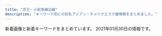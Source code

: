```yaml
---
title: "京王・小田急線沿線"
description: "キーワード別にの巨乳アジアン・チャイナエステ嬢情報をまとめました。"
---
```


新着画像と新着キーワードをまとめています。
2021年01月30日の情報です。

<DmmAffiliateIns />
<KeywordTable
  shops={
    [
    {
        "url": "http://est70.xyz/lam/",
        "station": "\u7a32\u7530\u5824\u99c5",
        "img_links": [
            "http://est70.xyz/lam/images/tel-bar.png",
            "http://est70.xyz/lam/images/button-6.png",
            "http://est70.xyz/lam/images/button-2.png",
            "http://est70.xyz/lam/girl/g06.png",
            "http://est70.xyz/lam/images/tt.png",
            "http://est70.xyz/lam/girl/6.jpg",
            "http://est70.xyz/lam/girl/5.jpg",
            "http://est70.xyz/lam/girl/4.jpg",
            "http://est70.xyz/lam/girl/g05.png",
            "http://est70.xyz/lam/images/footer.png",
            "http://est70.xyz/lam/girl/g03.png",
            "http://est70.xyz/lam/girl/3.jpg",
            "http://est70.xyz/lam/images/button-1.png",
            "http://est70.xyz/lam/images/button-3.png",
            "http://est70.xyz/lam/images/button-4.png",
            "http://est70.xyz/lam/girl/g04.png",
            "http://est70.xyz/lam/images/concept.png",
            "http://est70.xyz/lam/images/button-5.png"
        ],
        "name": "Look at me",
        "keywords": {}
    },
    {
        "keywords": {
            "D": 132,
            "C": 70,
            "85": 60,
            "88": 12,
            "E": 12,
            "87": 48,
            "86": 36
        },
        "name": "come here \u30ea\u30e9\u30af\u30bc\u30fc\u30b7\u30e7\u30f3",
        "url": "http://shes-room.ests.jp/",
        "img_links": [
            "http://shes-room.ests.jp/images/link_nav04.jpg",
            "http://shes-room.ests.jp/photos/sites/28/2020/12/2020122115433089.jpg",
            "http://shes-room.ests.jp/images/room2_l.jpg",
            "http://shes-room.ests.jp/photos/sites/28/2020/10/202010071757145.jpg",
            "http://shes-room.ests.jp/photos/sites/28/2020/10/2020100717571552.jpg",
            "http://shes-room.ests.jp/images/sp_top.jpg",
            "http://shes-room.ests.jp/images/link_nav05.jpg",
            "http://shes-room.ests.jp/images/link_nav03.jpg",
            "http://shes-room.ests.jp/images/tit_face.jpg",
            "http://shes-room.ests.jp/photos/sites/28/2020/10/2020101614244874.jpg",
            "http://shes-room.ests.jp/photos/sites/28/2020/12/202012011125470.jpg",
            "http://shes-room.ests.jp/images/btn_eject.jpg",
            "http://shes-room.ests.jp/images/img_eject.jpg",
            "http://shes-room.ests.jp/images/link_nav01.jpg",
            "http://shes-room.ests.jp/images/tit_new.jpg",
            "http://shes-room.ests.jp/photos/sites/28/2020/11/2020111110271328.jpg",
            "http://shes-room.ests.jp/images/room3_l.jpg",
            "http://shes-room.ests.jp/images/top.png",
            "http://shes-room.ests.jp/images/tit_eject.jpg",
            "http://shes-room.ests.jp/images/room5_l.jpg",
            "http://shes-room.ests.jp/photos/sites/28/2020/10/2020100717571635.jpg",
            "http://shes-room.ests.jp/photos/sites/28/2020/10/2020100717571670.jpg",
            "http://shes-room.ests.jp/photos/sites/28/2020/12/2020120712462037.jpg",
            "http://shes-room.ests.jp/images/link_nav07.jpg",
            "http://shes-room.ests.jp/photos/sites/28/2020/10/2020101016222167.jpg",
            "http://shes-room.ests.jp/images/link_nav02.jpg",
            "http://shes-room.ests.jp/images/room1_l.jpg",
            "http://shes-room.ests.jp/images/room4_l.jpg",
            "http://shes-room.ests.jp/photos/sites/28/2020/11/2020112612090675.jpg",
            "http://shes-room.ests.jp/images/close_eject.png",
            "http://shes-room.ests.jp/photos/sites/28/2020/12/2020122711283243.jpg",
            "http://shes-room.ests.jp/images/link_nav06.jpg",
            "http://shes-room.ests.jp/photos/sites/28/2020/11/2020111612224039.jpg",
            "http://shes-room.ests.jp/images/room6_l.jpg"
        ],
        "station": "\u9ad8\u5e61\u4e0d\u52d5\u99c5"
    },
    {
        "station": "\u5343\u6b73\u70cf\u5c71\u99c5\u5317\u53e3",
        "keywords": {
            "87": 30,
            "85": 15,
            "84": 60,
            "C": 39,
            "D": 90
        },
        "img_links": [
            "https://hobo100per.jpn.vin/images/news_bj3.jpg",
            "https://hobo100per.jpn.vin/images/room4.jpg",
            "https://hobo100per.jpn.vin/photos/sites/64/2020/11/2020111302073452.jpg",
            "https://hobo100per.jpn.vin/photos/sites/64/2020/10/2020102607255738.jpg",
            "https://hobo100per.jpn.vin/images/end.png",
            "https://hobo100per.jpn.vin/images/s_staff.jpg",
            "https://hobo100per.jpn.vin/images/top.png",
            "https://hobo100per.jpn.vin/photos/sites/64/2020/10/2020102607255898.jpg",
            "https://hobo100per.jpn.vin/images/face_bj2.jpg",
            "https://hobo100per.jpn.vin/images/1.png",
            "https://hobo100per.jpn.vin/images/mobile.jpg",
            "https://hobo100per.jpn.vin/images/news_bj1.jpg",
            "https://hobo100per.jpn.vin/photos/sites/64/2020/12/2020120204102727.jpg",
            "https://hobo100per.jpn.vin/images/room3.jpg",
            "https://hobo100per.jpn.vin/photos/sites/64/2020/10/2020102607255792.jpg",
            "https://hobo100per.jpn.vin/images/s_link.jpg",
            "https://hobo100per.jpn.vin/images/room1.jpg",
            "https://hobo100per.jpn.vin/photos/sites/64/2020/10/2020102607255627.jpg",
            "https://hobo100per.jpn.vin/images/s_face.jpg",
            "https://hobo100per.jpn.vin/images/s_topics.jpg",
            "https://hobo100per.jpn.vin/images/room2.jpg",
            "https://hobo100per.jpn.vin/photos/sites/64/2021/01/202101160211441.jpg"
        ],
        "url": "https://hobo100per.jpn.vin/",
        "name": "\u307b\u307c100%"
    },
    {
        "station": "\u767b\u6238\u99c5\u591a\u6469\u5ddd\u53e3",
        "keywords": {},
        "name": "\u7652",
        "img_links": [
            "http://www.gokuyu.work/images/rec.jpg",
            "http://www.gokuyu.work/staff/moe.jpg",
            "http://www.gokuyu.work/images/int2.jpg",
            "http://www.gokuyu.work/sp/staff/moe.jpg",
            "http://www.gokuyu.work/images/sys.jpg",
            "http://www.gokuyu.work/sp/images/int1.jpg",
            "http://www.gokuyu.work/images/b1.jpg",
            "http://www.gokuyu.work/sp/images/sys.jpg",
            "http://www.gokuyu.work/img/rina1.jpg",
            "http://www.gokuyu.work/sp/images/ta.jpg",
            "http://www.gokuyu.work/images/b2.jpg",
            "http://www.gokuyu.work/sp/img/yuna1.jpg",
            "http://www.gokuyu.work/images/sm.jpg",
            "http://www.gokuyu.work/images/interior_t.jpg",
            "http://www.gokuyu.work/sp/img/moe1.jpg",
            "http://www.gokuyu.work/sp/images/int2.jpg",
            "http://www.gokuyu.work/sp/menu/staff.jpg",
            "http://www.gokuyu.work/sp/staff/ayu.jpg",
            "http://www.gokuyu.work/images/int1.jpg",
            "http://www.gokuyu.work/sp/menu/top.jpg",
            "http://www.gokuyu.work/images/staff_t.jpg",
            "http://www.gokuyu.work/images/head.jpg",
            "http://www.gokuyu.work/images/tr.jpg",
            "http://www.gokuyu.work/images/newsb.png",
            "http://www.gokuyu.work/staff/yuna.jpg",
            "http://www.gokuyu.work/images/tg_t.jpg",
            "http://www.gokuyu.work/img/yuna1.jpg",
            "http://www.gokuyu.work/sp/staff/yuna.jpg",
            "http://www.gokuyu.work/sp/images/ac1.jpg",
            "http://www.gokuyu.work/images/news_t.jpg",
            "http://www.gokuyu.work/images/concept.jpg",
            "http://www.gokuyu.work/sp/images/news.jpg",
            "http://www.gokuyu.work/sp/images/rec.jpg",
            "http://www.gokuyu.work/images/ta.jpg",
            "http://www.gokuyu.work/sp/img/ayu1.jpg",
            "http://www.gokuyu.work/sp/staff/rina.jpg",
            "http://www.gokuyu.work/sp/images/head.jpg",
            "http://www.gokuyu.work/staff/ayu.jpg",
            "http://www.gokuyu.work/sp/images/newsb.png",
            "http://www.gokuyu.work/sp/images/tel.jpg",
            "http://www.gokuyu.work/sp/images/footer.jpg",
            "http://www.gokuyu.work/sp/images/staff_t.jpg",
            "http://www.gokuyu.work/sp/images/interior_t.jpg",
            "http://www.gokuyu.work/img/moe1.jpg",
            "http://www.gokuyu.work/img/ayu1.jpg",
            "http://www.gokuyu.work/staff/rina.jpg",
            "http://www.gokuyu.work/sp/img/rina1.jpg",
            "http://www.gokuyu.work/sp/images/topgirl.jpg"
        ],
        "url": "http://www.gokuyu.work/"
    },
    {
        "keywords": {
            "E": 4,
            "88": 4,
            "87": 4,
            "C": 10,
            "86": 4,
            "D": 8
        },
        "url": "http://ruby.iest.info/",
        "img_links": [
            "http://ruby.iest.info/images/news.png",
            "http://ruby.iest.info/photos/sites/8/2021/01/2021012715402217.jpg",
            "http://ruby.iest.info/images/mobile.jpg",
            "http://ruby.iest.info/images/s_staff.png",
            "http://ruby.iest.info/photos/sites/8/2021/01/2021012215132922.jpg",
            "http://ruby.iest.info/images/bian.jpg",
            "http://ruby.iest.info/photos/sites/8/2021/01/2021011916294226.jpg",
            "http://ruby.iest.info/images/service.jpg",
            "http://ruby.iest.info/images/top.jpg",
            "http://ruby.iest.info/images/nei_bj1.png"
        ],
        "name": "Ruby\u30fb\u30eb\u30d3\u30fc",
        "station": "\u767b\u6238\u99c5\u751f\u7530\u7dd1\u5730\u53e3"
    },
    {
        "url": "http://www.fruit-4.xyz/",
        "name": "Artemis \u6708\u306e\u5973\u795e",
        "img_links": [
            "http://www.fruit-4.xyz/templets/default/picture/int1.png",
            "http://www.fruit-4.xyz/uploads/200904/1-200Z4141523208.jpg",
            "http://www.fruit-4.xyz/uploads/201016/1-201016155P5605.jpg",
            "http://www.fruit-4.xyz/uploads/190906/1-1ZZ6130R3594.jpg",
            "http://www.fruit-4.xyz/templets/default/picture/news.jpg",
            "http://www.fruit-4.xyz/uploads/190906/1-1ZZ6125JU21.jpg",
            "http://www.fruit-4.xyz/uploads/201104/1-201104123F0148.jpg",
            "http://www.fruit-4.xyz/uploads/201218/1-20121Q60321957.jpg",
            "http://www.fruit-4.xyz/templets/default/picture/interior_t.jpg",
            "http://www.fruit-4.xyz/templets/default/picture/rec1.png",
            "http://www.fruit-4.xyz/uploads/210128/1-21012Q34111S7.jpg",
            "http://www.fruit-4.xyz/uploads/200806/1-200P6154303L6.jpg",
            "http://www.fruit-4.xyz/uploads/200806/1-200P6154212B0.jpg",
            "http://www.fruit-4.xyz/uploads/allimg/180731/1-1PI1145244194.jpg",
            "http://www.fruit-4.xyz/uploads/allimg/180801/1-1PP1091925J2.jpg",
            "http://www.fruit-4.xyz/uploads/180731/1-1PI1144544558.jpg",
            "http://www.fruit-4.xyz/uploads/200806/1-200P6154349D7.jpg",
            "http://www.fruit-4.xyz/templets/default/picture/staff_t.jpg",
            "http://www.fruit-4.xyz/uploads/190906/1-1ZZ6125T4451.jpg",
            "http://www.fruit-4.xyz/uploads/201110/1-20111014043J00.jpg",
            "http://www.fruit-4.xyz/uploads/190906/1-1ZZ613114IH.png",
            "http://www.fruit-4.xyz/uploads/190906/1-1ZZ612592T24.jpg",
            "http://www.fruit-4.xyz/templets/default/picture/tt.jpg",
            "http://www.fruit-4.xyz/templets/default/picture/head.jpg"
        ],
        "keywords": {
            "86": 9,
            "85": 9,
            "87": 9,
            "D": 27,
            "\u80f8": 9
        },
        "station": "\u5e9c\u4e2d\u99c5\u5317\u53e3"
    },
    {
        "url": "http://www.mojitojd.xyz/",
        "img_links": [
            "http://www.mojitojd.xyz/uploads/201226/1-201226111010B0.jpg",
            "http://www.mojitojd.xyz/style/head_interior.jpg",
            "http://www.mojitojd.xyz/uploads/201226/1-201226111Q3228.jpg",
            "http://www.mojitojd.xyz/uploads/201226/1-201226111JU10.jpg",
            "http://www.mojitojd.xyz/uploads/201226/1-201226111H3126.jpg",
            "http://www.mojitojd.xyz/style/trigger.jpg",
            "http://www.mojitojd.xyz/style/mainvisual_02.jpg",
            "http://www.mojitojd.xyz/style/head_therapist.jpg",
            "http://www.mojitojd.xyz/uploads/allimg/200930/1-200930094059.jpg",
            "http://www.mojitojd.xyz/uploads/201226/1-2012261120423N.jpg",
            "http://www.mojitojd.xyz/style/sw_tel.png",
            "http://www.mojitojd.xyz/style/icon_new.png",
            "http://www.mojitojd.xyz/style/bottom_therapist.jpg",
            "http://www.mojitojd.xyz/uploads/allimg/200930/1-200930094039.jpg",
            "http://www.mojitojd.xyz/style/mainvisual_02_s.jpg",
            "http://www.mojitojd.xyz/style/mainvisual_01.jpg",
            "http://www.mojitojd.xyz/uploads/201229/1-2012291649129B.jpg",
            "http://www.mojitojd.xyz/style/icon_ranking_01.png",
            "http://www.mojitojd.xyz/style/mainvisual_01_s.jpg",
            "http://www.mojitojd.xyz/uploads/allimg/200930/1-200930094123.jpg",
            "http://www.mojitojd.xyz/uploads/allimg/201229/1-2012291A143.jpg",
            "http://www.mojitojd.xyz/uploads/201226/1-20122611191Q05.jpg",
            "http://www.mojitojd.xyz/style/sw_home.png",
            "http://www.mojitojd.xyz/uploads/201226/1-201226112001463.jpg",
            "http://www.mojitojd.xyz/uploads/201226/1-2012261A316447.jpg",
            "http://www.mojitojd.xyz/uploads/201226/1-201226112111454.jpg"
        ],
        "name": "\u685c",
        "station": "\u8abf\u5e03\u99c5\u6771\u53e3",
        "keywords": {
            "D": 24,
            "C": 8,
            "86": 12,
            "90": 6,
            "84": 8
        }
    },
    {
        "keywords": {
            "89": 4,
            "D": 4
        },
        "name": "KARA",
        "station": "\u5343\u6b73\u70cf\u5c71\u99c5\u5317\u53e3",
        "url": "http://kara.relaxnabi.com/",
        "img_links": [
            "http://kara.relaxnabi.com/css/nav/nav-004.jpg",
            "http://kara.relaxnabi.com/css/staff/staff02.jpg",
            "http://kara.relaxnabi.com/css/nav/nav-003.jpg",
            "http://kara.relaxnabi.com/css/m-top006.jpg",
            "http://kara.relaxnabi.com/css/staff/staff01.jpg",
            "http://kara.relaxnabi.com/css/m-top03.jpg",
            "http://kara.relaxnabi.com/css/nav/nav-005.jpg",
            "http://kara.relaxnabi.com/css/staff/staff03.jpg",
            "http://kara.relaxnabi.com/css/c04.jpg",
            "http://kara.relaxnabi.com/css/nav/nav-001.jpg",
            "http://kara.relaxnabi.com/css/m-top02.jpg",
            "http://kara.relaxnabi.com/css/nav/nav-002.jpg",
            "http://kara.relaxnabi.com/css/m-head01.jpg",
            "http://kara.relaxnabi.com/css/nav/nav-006.jpg",
            "http://kara.relaxnabi.com/css/staff/staff04.jpg"
        ]
    },
    {
        "keywords": {},
        "img_links": [
            "http://est70.jp/fwg/images/bt3.png",
            "http://est70.jp/fwg/images/bt2.png",
            "http://est70.jp/fwg/images/bt4.png",
            "http://est70.jp/fwg/images/bt5.png",
            "http://est70.jp/fwg/images/header.png",
            "http://est70.jp/fwg/images/head-bar.png",
            "http://est70.jp/fwg/girl/01.png",
            "http://est70.jp/fwg/images/footer.png",
            "http://est70.jp/fwg/images/bt6.png",
            "http://est70.jp/fwg/images/facial-massage.png",
            "http://est70.jp/fwg/girl/06.png",
            "http://est70.jp/fwg/girl/05.png",
            "http://est70.jp/fwg/girl/g05.png",
            "http://est70.jp/fwg/girl/g06.png",
            "http://est70.jp/fwg/images/bt1.png",
            "http://est70.jp/fwg/girl/g07.png",
            "http://est70.jp/fwg/girl/07.png"
        ],
        "name": "\u30d5\u30a7\u30a2\u30ea\u30fc\u30fb\u30a6\u30a4\u30f3\u30b0\u30b9",
        "station": "\u767b\u6238\u99c5\u751f\u7530\u7dd1\u5730\u51fa\u53e3",
        "url": "http://est70.jp/fwg/"
    },
    {
        "keywords": {
            "C": 2
        },
        "name": "Aroma Opa",
        "img_links": [
            "https://assets.jp-navi.info/images/images/es-thumbnail.png",
            "https://aroma-opa.jpn.cm/themes/aroma/template/assets/images/tit_link.png",
            "https://aroma-opa.jpn.cm/themes/aroma/template/assets/images/tit_news.png",
            "https://aroma-opa.jpn.cm/themes/aroma/template/assets/images/btn_side03.png",
            "https://aroma-opa.jpn.cm/themes/aroma/template/assets/images/card01.png",
            "https://aroma-opa.jpn.cm/photos/17/8180/202101/202101111210136.jpg",
            "https://aroma-opa.jpn.cm/themes/aroma/template/assets/images/btn_side01.png",
            "https://aroma-opa.jpn.cm/photos/17/8180/202101/21011921532a520.png",
            "https://aroma-opa.jpn.cm/themes/aroma/template/assets/images/btn_side05.png",
            "https://aroma-opa.jpn.cm/photos/17/8180/202101/2021012915312691.jpeg",
            "https://aroma-opa.jpn.cm/themes/aroma/template/assets/images/tit_staff.png",
            "https://aroma-opa.jpn.cm/photos/17/8180/202101/2021012811472360.jpeg",
            "https://aroma-opa.jpn.cm/photos/17/8180/202101/2021011112100867.jpg",
            "https://aroma-opa.jpn.cm/photos/17/8180/202101/2101192154012b6.png",
            "https://aroma-opa.jpn.cm/photos/17/8180/202101/2021011112101351.jpg",
            "https://aroma-opa.jpn.cm/photos/17/8180/202101/2101192153415a9.png",
            "https://aroma-opa.jpn.cm/themes/aroma/template/assets/images/btn_side06.png",
            "https://aroma-opa.jpn.cm/photos/17/8180/202101/210119215302tj.png",
            "https://aroma-opa.jpn.cm/photos/17/8180/202012/2012241539323j7.jpeg",
            "https://aroma-opa.jpn.cm/photos/17/8180/202101/2021012815224331.jpeg",
            "https://aroma-opa.jpn.cm/photos/17/8180/202101/21010215552j518.jpeg",
            "https://aroma-opa.jpn.cm/themes/aroma/template/assets/images/btn_side02.png",
            "https://aroma-opa.jpn.cm/themes/aroma/template/assets/images/tit_sch.png",
            "https://aroma-opa.jpn.cm/themes/aroma/template/assets/images/card02.jpg"
        ],
        "url": "https://aroma-opa.jpn.cm/",
        "station": "\u5e9c\u4e2d\u99c5\u5357\u53e3"
    },
    {
        "img_links": [
            "http://www.sexy.masg.info/images/osusume01.png",
            "http://www.sexy.masg.info/files/003.jpg",
            "http://www.sexy.masg.info/photo_news/upimg/38523600fbcadb7a96_0.jpg",
            "http://www.sexy.masg.info/files/002.jpg",
            "http://www.sexy.masg.info/files/008.jpg",
            "http://www.sexy.masg.info/files/004.jpg",
            "http://www.sexy.masg.info/photo_news/upimg/108215f82f974a7fed_2.jpg",
            "http://www.sexy.masg.info/images/nav-001.png",
            "http://www.sexy.masg.info/images/nav-006.png",
            "http://www.sexy.masg.info/photo_news/upimg/108215f82f974a7fed_1.jpg",
            "http://www.sexy.masg.info/images/nav-002.png",
            "http://www.sexy.masg.info/images/tel.png",
            "http://www.sexy.masg.info/files/005.jpg",
            "http://www.sexy.masg.info/photo_news/upimg/108215f82f974a7fed_0.jpg",
            "http://www.sexy.masg.info/files/001.jpg",
            "http://www.sexy.masg.info/files/006.jpg",
            "http://www.sexy.masg.info/photo_news/upimg/38523600fbcadb7a96_1.jpg",
            "http://www.sexy.masg.info/images/nav-004.png",
            "http://www.sexy.masg.info/files/007.jpg",
            "http://www.sexy.masg.info/images/top02-left.png",
            "http://www.sexy.masg.info/images/top003.png",
            "http://www.sexy.masg.info/photo_news/upimg/137665ff7d57f3cf91_0.jpg",
            "http://www.sexy.masg.info/photo_news/upimg/137665ff7d57f3cf91_1.jpg",
            "http://www.sexy.masg.info/images/nav-003.png",
            "http://www.sexy.masg.info/images/nav-005.png",
            "http://www.sexy.masg.info/images/top01.png"
        ],
        "keywords": {
            "\u30bb\u30af\u30b7\u30fc": 15
        },
        "station": "\u3064\u3064\u3058\u30f6\u4e18\u99c5\u5357\u53e3",
        "name": "\u30bb\u30af\u30b7\u30fc\u30ac\u30fc\u30eb",
        "url": "http://www.sexy.masg.info/"
    },
    {
        "keywords": {},
        "name": "\u30cb\u30e5\u30fc\u30e9\u30a4\u30d5",
        "img_links": [],
        "url": "http://newlife.jpn.cm/",
        "station": "\u660e\u5927\u524d\u99c5\u4e2d\u592e\u53e3"
    },
    {
        "name": "Lotus \uff5e\u30ed\u30fc\u30bf\u30b9\uff5e",
        "keywords": {
            "92": 24,
            "90": 72,
            "88": 12,
            "86": 12,
            "87": 12
        },
        "station": "\u8056\u8e5f\u685c\u30f6\u4e18\u99c5\u897f\u53e3",
        "img_links": [
            "https://tama-mensesthe.com/staff/momo-l2.jpg",
            "https://tama-mensesthe.com/images/footer-l.png",
            "https://tama-mensesthe.com/staff/yuri-l1.jpg",
            "https://tama-mensesthe.com/2020/07/04/eri-s1.jpg",
            "https://tama-mensesthe.com/room/4-s.jpg",
            "https://tama-mensesthe.com/staff/yumi-l1.jpg",
            "https://tama-mensesthe.com/room/1-s.jpg",
            "https://tama-mensesthe.com/staff/momo-s2.jpg",
            "https://tama-mensesthe.com/images/main1.jpg",
            "https://tama-mensesthe.com/images/flower.png",
            "https://tama-mensesthe.com/staff/nana-s1.jpg",
            "https://tama-mensesthe.com/2020/10/06/aya-s1.jpg",
            "https://tama-mensesthe.com/2020/10/24/yumi-s1.jpg",
            "https://tama-mensesthe.com/staff/yuyu-l1.jpg",
            "https://tama-mensesthe.com/room/3-s.jpg",
            "https://tama-mensesthe.com/staff/coco-l1.jpg",
            "https://tama-mensesthe.com/staff/coco-s1.jpg",
            "https://tama-mensesthe.com/staff/mirai-s1.jpg",
            "https://tama-mensesthe.com/button/blog.png",
            "https://tama-mensesthe.com/button/home.png",
            "https://tama-mensesthe.com/images/main-sp.jpg",
            "https://tama-mensesthe.com/staff/yuri-s1.jpg",
            "https://tama-mensesthe.com/images/header3.png",
            "https://tama-mensesthe.com/staff/mimi-l1.jpg",
            "https://tama-mensesthe.com/room/esthe3.jpg",
            "https://tama-mensesthe.com/2020/11/27/miki-s1.jpg",
            "https://tama-mensesthe.com/staff/yumi-s1.jpg",
            "https://tama-mensesthe.com/room/esthe2.jpg",
            "https://tama-mensesthe.com/button/staff.png",
            "https://tama-mensesthe.com/link/mens-esthe.png",
            "https://tama-mensesthe.com/menu/staff.png",
            "https://hamamatsucho-esthe.work/icon/twitter.png",
            "https://hamamatsucho-esthe.work/icon/line.png",
            "https://tama-mensesthe.com/staff/yuyu-s1.jpg",
            "https://tama-mensesthe.com/menu/home.png",
            "https://tama-mensesthe.com/2021/01/06/nana-s1.jpg",
            "https://tama-mensesthe.com/staff/eri-s1.jpg",
            "https://tama-mensesthe.com/staff/momo-s1.jpg",
            "https://tama-mensesthe.com/2020/10/06/mirai-s1.jpg",
            "https://tama-mensesthe.com/staff/momo-l1.jpg",
            "https://tama-mensesthe.com/staff/mirai-l1.jpg",
            "https://kannai-mensesthe.com/images/footer-l.png",
            "https://hamamatsucho-esthe.work/icon/facebook.png",
            "https://kannai-mensesthe.com//images/footer-r.png",
            "https://tama-mensesthe.com/2020/01/15/momo-s1.jpg",
            "https://tama-mensesthe.com//images/footer-r.png",
            "https://tama-mensesthe.com/2019/12/25/miki-s1.jpg",
            "https://tama-mensesthe.com/room/1-l.jpg",
            "https://tama-mensesthe.com/staff/mimi-s1.jpg",
            "https://tama-mensesthe.com/staff/aya-s1.jpg",
            "https://tama-mensesthe.com/staff/aya-l1.jpg",
            "https://tama-mensesthe.com/room/esthe1.jpg",
            "https://tama-mensesthe.com/room/3-l.jpg",
            "https://tama-mensesthe.com/menu/info.png",
            "https://tama-mensesthe.com/images/clear.png",
            "https://tama-mensesthe.com/room/2-s.jpg",
            "https://tama-mensesthe.com/room/4-l.jpg",
            "https://tama-mensesthe.com/staff/nana-l1.jpg",
            "https://tama-mensesthe.com/icon/yelp.png",
            "https://tama-mensesthe.com/menu/blog.png",
            "https://tama-mensesthe.com/room/2-l.jpg",
            "https://tama-mensesthe.com/staff/miki-l1.jpg",
            "https://tama-mensesthe.com/staff/miki-s1.jpg",
            "https://tama-mensesthe.com/staff/eri-l1.jpg"
        ],
        "url": "https://tama-mensesthe.com/"
    },
    {
        "name": "FAIRIES\uff5e\u30d5\u30a7\u30a2\u30ea\u30fc\u30ba\uff5e",
        "img_links": [
            "http://www.fairies.work/images/gallery/image_08.png",
            "http://www.fairies.work/images/staff/mirai.jpg",
            "http://www.fairies.work/images/staff/yuki.jpg",
            "http://www.fairies.work/images/staff/yuna.jpg",
            "http://www.fairies.work/images/staff/hana.jpg",
            "http://www.fairies.work/images/gallery/image_05.png",
            "http://www.fairies.work/images/staff/sara.jpg",
            "http://www.fairies.work/images/gallery/image_04.png",
            "http://www.fairies.work/images/home/image_02.png",
            "http://www.fairies.work/images/home/home_bnr_03b.png",
            "http://www.fairies.work/images/gallery/image_02.png",
            "http://www.fairies.work/images/gallery/image_01.png",
            "http://www.fairies.work/images/gallery/image_03.png",
            "http://www.fairies.work/images/staff/koko.jpg",
            "http://www.fairies.work/images/gallery/image_07.png",
            "http://www.fairies.work/images/gallery/image_06.png",
            "http://www.fairies.work/images/home/image_03.png",
            "http://www.fairies.work/images/staff/sati.jpg",
            "http://www.fairies.work/images/staff/arisa.jpg",
            "http://www.fairies.work/images/staff/yui.jpg",
            "http://www.fairies.work/images/staff/sample_image.png",
            "http://www.fairies.work/images/staff/sena.jpg",
            "http://www.fairies.work/images/common/side_bnr_02.png",
            "http://www.fairies.work/images/home/home_btn_off.png",
            "http://www.fairies.work/images/home/home_bnr_02.png",
            "http://www.fairies.work/images/home/image_01.png",
            "http://www.fairies.work/images/home/home_bnr_04d.png",
            "http://www.fairies.work/images/staff/ayumi.jpg"
        ],
        "url": "http://www.fairies.work/",
        "keywords": {},
        "station": "\u767b\u6238\u99c5\u591a\u6469\u5ddd\u53e3"
    },
    {
        "station": "\u5e61\u30f6\u8c37\u99c5",
        "name": "37\u2103",
        "url": "http://37.esnavi.work/",
        "keywords": {
            "83": 6,
            "98": 2,
            "G": 2,
            "86": 8,
            "D": 6,
            "87": 2,
            "C": 8,
            "84": 2
        },
        "img_links": [
            "http://37.esnavi.work/2/uploadimg/1609226185.jpg",
            "http://37.esnavi.work/2/uploadimg/1589374736.jpg",
            "http://37.esnavi.work/s_staff.png",
            "http://37.esnavi.work/room2.jpg",
            "http://37.esnavi.work/2/uploadimg/1587726066.jpg",
            "http://37.esnavi.work/room4.jpg",
            "http://37.esnavi.work/2/uploadimg/1599474468.jpg",
            "http://37.esnavi.work/2/uploadimg/1609226359.jpg",
            "http://37.esnavi.work/2/uploadimg/1586429676.jpg",
            "http://37.esnavi.work/2/uploadimg/1599391670.jpg",
            "http://37.esnavi.work/info.jpg",
            "http://37.esnavi.work/room3.jpg",
            "http://37.esnavi.work/service3.jpg",
            "http://37.esnavi.work/s_pick.jpg",
            "http://37.esnavi.work/acc.jpg",
            "http://37.esnavi.work/service2.jpg",
            "http://37.esnavi.work/2/uploadimg/1602659461.jpg",
            "http://37.esnavi.work/tel.jpg",
            "http://37.esnavi.work/2/uploadimg/1610956377.jpg",
            "http://37.esnavi.work/service4.jpg",
            "http://37.esnavi.work/room1.jpg",
            "http://37.esnavi.work/nbj3.jpg",
            "http://37.esnavi.work/2/uploadimg/1586429606.jpg",
            "http://37.esnavi.work/s_news.jpg",
            "http://37.esnavi.work/service1.jpg",
            "http://37.esnavi.work/top.png"
        ]
    },
    {
        "img_links": [
            "http://shizuka2015.net/images/aki.jpg",
            "http://shizuka2015.net/images/nav/hanga-sta.jpg",
            "http://shizuka2015.net/images/sakura.jpg",
            "http://shizuka2015.net/images/yuka.jpg",
            "http://shizuka2015.net/images/lm-c-bgdow.png",
            "http://shizuka2015.net/images/nav/hanga-job.jpg",
            "http://shizuka2015.net/images/staff/yuri.jpg",
            "http://shizuka2015.net/images/shop/4.jpg",
            "http://shizuka2015.net/images/w-top.jpg",
            "http://shizuka2015.net/images/shop/1.jpg",
            "http://shizuka2015.net/images/nav/hanga-sys.jpg",
            "http://shizuka2015.net/images/nav/hanga-acc.jpg",
            "http://shizuka2015.net/images/shop/6.jpg",
            "http://shizuka2015.net/images/staff/hikari.jpg",
            "http://shizuka2015.net/images/sys-n.jpg",
            "http://shizuka2015.net/images/lm-c-bgdb2.png",
            "http://shizuka2015.net/images/shop/5.jpg",
            "http://shizuka2015.net/images/moe.jpg"
        ],
        "station": "\u4e0b\u5317\u6ca2\u99c5\u5357\u53e3",
        "url": "http://shizuka2015.net/",
        "keywords": {
            "C": 7
        },
        "name": "\u9759\u9999"
    },
    {
        "keywords": {
            "C": 23,
            "86": 10
        },
        "station": "\u767e\u5408\u30f6\u4e18\u99c5\u5317\u53e3",
        "img_links": [
            "http://cinderella-princess.net/images/room1.jpg",
            "http://cinderella-princess.net/images/movie.jpg",
            "http://cinderella-princess.net/images/s_link.jpg",
            "http://cinderella-princess.net/images/staff2.jpg",
            "http://cinderella-princess.net/images/room4.jpg",
            "http://cinderella-princess.net/images/girl-z1.jpg",
            "http://cinderella-princess.net/images/room2.jpg",
            "http://cinderella-princess.net/images/s_news.jpg",
            "http://cinderella-princess.net/images/s_chedule.jpg",
            "http://cinderella-princess.net/links/esthe-summit.jpg",
            "http://cinderella-princess.net/images/staff1.jpg",
            "http://cinderella-princess.net/images/girl-z2.jpg",
            "http://cinderella-princess.net/images/room3.jpg",
            "http://cinderella-princess.net/images/staff0.jpg",
            "http://cinderella-princess.net/images/s_staff.jpg",
            "http://cinderella-princess.net/images/staff3.jpg",
            "http://cinderella-princess.net/images/mobile.jpg",
            "http://cinderella-princess.net/images/staff4.jpg",
            "http://cinderella-princess.net/images/nei_bj2.jpg",
            "http://cinderella-princess.net/images/tel.jpg"
        ],
        "name": "\u30ea\u30e9\u30af\u30bc\u30fc\u30b7\u30e7\u30f3\u6075",
        "url": "http://cinderella-princess.net"
    },
    {
        "keywords": {},
        "img_links": [
            "http://noborito-es.xyz/images/04.jpg",
            "http://noborito-es.xyz/images/g1.jpg",
            "http://noborito-es.xyz/images/flash1.jpg",
            "http://noborito-es.xyz/images/g3.jpg",
            "http://noborito-es.xyz/images/01.jpg",
            "http://noborito-es.xyz/images/kana.jpg",
            "http://noborito-es.xyz/images/g6.jpg",
            "http://noborito-es.xyz/images/g2.jpg",
            "http://noborito-es.xyz/images/down.png",
            "http://noborito-es.xyz/images/g7.jpg",
            "http://noborito-es.xyz/images/info.png",
            "http://noborito-es.xyz/images/02.jpg",
            "http://noborito-es.xyz/images/mobile.png",
            "http://noborito-es.xyz/images/g5.jpg",
            "http://noborito-es.xyz/images/g4.jpg",
            "http://noborito-es.xyz/images/up.png",
            "http://noborito-es.xyz/images/zi_staff.png",
            "http://noborito-es.xyz/images/g0.jpg",
            "http://noborito-es.xyz/images/flash2.jpg"
        ],
        "station": "JR\u7a32\u7530\u5824\u99c5\u5357\u53e3",
        "name": "\u624b\u3082\u307f",
        "url": "http://noborito-es.xyz/"
    },
    {
        "name": "\u30de\u30fc\u30e1\u30a4\u30c9",
        "keywords": {},
        "station": "\u8056\u8e5f\u685c\u30b1\u4e18\u99c5\u897f\u53e3",
        "img_links": [
            "http://gakuen.iest.info/photos/sites/2/2018/12/2018120914092113.jpg",
            "http://gakuen.iest.info/photos/sites/2/2020/02/202002181030244.jpg",
            "http://gakuen.iest.info/photos/sites/2/2020/02/2020021810302988.jpg",
            "http://gakuen.iest.info/photos/sites/2/2020/06/2020061616280157.jpg",
            "http://gakuen.iest.info/photos/sites/2/2020/01/2020012918400879.jpg",
            "http://gakuen.iest.info/images/info.jpg",
            "http://gakuen.iest.info/photos/sites/2/2020/04/2020042017530931.jpg",
            "http://gakuen.iest.info/images/news1.jpg",
            "http://gakuen.iest.info/images/pick.jpg",
            "http://gakuen.iest.info/images/info2.jpg",
            "http://gakuen.iest.info/photos/sites/2/2020/01/202001201156212.jpg",
            "http://gakuen.iest.info/photos/sites/2/2020/04/202004131442543.jpg",
            "http://gakuen.iest.info/photos/sites/2/2020/01/2020012313114828.jpg",
            "http://gakuen.iest.info/images/top.jpg",
            "http://gakuen.iest.info/photos/sites/2/2020/07/2020072016533176.jpg",
            "http://gakuen.iest.info/photos/sites/2/2020/12/2020120714105839.jpg",
            "http://gakuen.iest.info/photos/sites/2/2019/05/2019050913134067.jpg",
            "http://gakuen.iest.info/images/1.jpg",
            "http://gakuen.iest.info/photos/sites/2/2020/03/2020032315452568.jpg",
            "http://gakuen.iest.info/photos/sites/2/2020/01/2020011414544936.jpg",
            "http://gakuen.iest.info/photos/sites/2/2018/12/2018122016370328.jpg",
            "http://gakuen.iest.info/photos/sites/2/2020/07/2020073112251978.jpg",
            "http://gakuen.iest.info/photos/sites/2/2020/03/2020031710530315.jpg",
            "http://gakuen.iest.info/photos/sites/2/2021/01/2021011710180345.jpg",
            "http://gakuen.iest.info/photos/sites/2/2018/12/2018122016370867.jpg",
            "http://gakuen.iest.info/photos/sites/2/2019/07/2019070814045162.jpg",
            "http://gakuen.iest.info/photos/sites/2/2021/01/2021011710180481.jpg",
            "http://gakuen.iest.info/photos/sites/2/2020/03/2020031710530298.jpg",
            "http://gakuen.iest.info/images/s_link.jpg",
            "http://gakuen.iest.info/photos/sites/2/2020/03/2020030312530188.jpg",
            "http://gakuen.iest.info/photos/sites/2/2019/03/2019032815331529.jpg",
            "http://gakuen.iest.info/photos/sites/2/2020/09/2020093013013880.jpg",
            "http://gakuen.iest.info/photos/sites/2/2021/01/2021011710180186.jpg",
            "http://gakuen.iest.info/photos/sites/2/2020/03/202003121411072.jpg",
            "http://gakuen.iest.info/images/staff0.jpg",
            "http://gakuen.iest.info/photos/sites/2/2019/08/2019081415474742.jpg",
            "http://gakuen.iest.info/images/mobile.jpg",
            "http://gakuen.iest.info/photos/sites/2/2019/09/2019091711325670.jpg",
            "http://gakuen.iest.info/images/s_staff.jpg",
            "http://gakuen.iest.info/photos/sites/2/2020/03/2020031917023498.jpg",
            "http://gakuen.iest.info/photos/sites/2/2020/01/2020012313114295.jpg",
            "http://gakuen.iest.info/photos/sites/2/2020/12/2020121712262192.jpg",
            "http://gakuen.iest.info/photos/sites/2/2019/03/2019033017261438.jpg",
            "http://gakuen.iest.info/photos/sites/2/2021/01/2021013015404587.jpg",
            "http://gakuen.iest.info/photos/sites/2/2018/12/2018122016365886.jpg",
            "http://gakuen.iest.info/photos/sites/2/2020/05/2020052119024816.jpg",
            "http://gakuen.iest.info/photos/sites/2/2020/01/2020012313115328.jpg",
            "http://gakuen.iest.info/images/2.jpg",
            "http://gakuen.iest.info/photos/sites/2/2020/02/2020022712294123.jpg",
            "http://gakuen.iest.info/photos/sites/2/2020/01/2020011113280929.jpg",
            "http://gakuen.iest.info/photos/sites/2/2020/05/202005211902408.jpg",
            "http://gakuen.iest.info/photos/sites/2/2020/04/2020042017530271.jpg",
            "http://gakuen.iest.info/images/staff_bj3.jpg",
            "http://gakuen.iest.info/photos/sites/2/2020/02/202002061519106.jpg",
            "http://gakuen.iest.info/photos/sites/2/2020/03/2020032310123163.jpg",
            "http://gakuen.iest.info/photos/sites/2/2020/02/202002181926092.jpg",
            "http://gakuen.iest.info/photos/sites/2/2020/02/2020021810301874.jpg",
            "http://gakuen.iest.info/photos/sites/2/2019/12/2019122012395148.jpg",
            "http://gakuen.iest.info/photos/sites/2/2019/04/2019042412405867.jpg",
            "http://gakuen.iest.info/photos/sites/2/2020/04/2020040617563893.jpg",
            "http://gakuen.iest.info/photos/sites/2/2019/02/2019022817325825.jpg",
            "http://gakuen.iest.info/photos/sites/2/2019/03/2019030516090063.jpg",
            "http://gakuen.iest.info/images/dairy1.jpg",
            "http://gakuen.iest.info/photos/sites/2/2020/03/2020030612170589.jpg",
            "http://gakuen.iest.info/photos/sites/2/2020/05/2020050117553339.jpg"
        ],
        "url": "http://gakuen.iest.info/"
    },
    {
        "img_links": [
            "http://aroma-relax.red/img/cg08.jpg",
            "http://aroma-relax.red/img/cg10.jpg",
            "http://aroma-relax.red/img/f2.jpg",
            "http://aroma-relax.red/img/f3.jpg",
            "http://aroma-relax.red/img/cg01.jpg",
            "http://aroma-relax.red/img/l.png",
            "http://aroma-relax.red/img/cg07.jpg",
            "http://aroma-relax.red/img/cg06.jpg",
            "http://aroma-relax.red/img/top.jpg",
            "http://aroma-relax.red/img/cg09.jpg",
            "http://aroma-relax.red/img/cg05.jpg",
            "http://aroma-relax.red/img/stafft.jpg",
            "http://aroma-relax.red/img/cg02.jpg",
            "http://aroma-relax.red/img/cg04.jpg",
            "http://aroma-relax.red/img/f4.jpg",
            "http://aroma-relax.red/img/f1.jpg",
            "http://aroma-relax.red/img/no.png",
            "http://aroma-relax.red/img/cg03.jpg",
            "http://aroma-relax.red/img/footer.jpg"
        ],
        "url": "http://aroma-relax.red/",
        "keywords": {
            "86": 18,
            "E": 4,
            "D": 16,
            "87": 2
        },
        "station": "\u4ee3\u3005\u6728\u4e0a\u539f\u99c5\u5357\u53e3",
        "name": "for you"
    },
    {
        "station": "\u660e\u5927\u524d\u99c5\u4e2d\u592e\u53e3",
        "keywords": {
            "E": 4,
            "86": 1,
            "D": 36
        },
        "name": "U\uff06ME",
        "url": "http://massage-relax.pink/",
        "img_links": [
            "http://massage-relax.pink/images/ttl-therapist.png",
            "http://massage-relax.pink/images/acc.jpg",
            "http://massage-relax.pink/images/cg01.jpg",
            "http://massage-relax.pink/images/ttl-qrt.png",
            "http://massage-relax.pink/images/cg05.jpg",
            "http://massage-relax.pink/images/ttl-concept2.png",
            "http://massage-relax.pink/images/cg07.jpg",
            "http://massage-relax.pink/images/ttl-informationt.png",
            "http://massage-relax.pink/images/bnr-campaign01.jpg",
            "http://massage-relax.pink/images/ttl-concept.png",
            "http://massage-relax.pink/images/img-linkt.jpg",
            "http://massage-relax.pink/images/img-header-mainvisual01.jpg",
            "http://massage-relax.pink/images/ttl-information.png",
            "http://massage-relax.pink/images/cg11.jpg",
            "http://massage-relax.pink/images/img-link.jpg",
            "http://massage-relax.pink/images/ttl-pickupt.png",
            "http://massage-relax.pink/images/ttl-conceptt.png",
            "http://massage-relax.pink/images/ttl-qr.png",
            "http://massage-relax.pink/images/ttl-link.png",
            "http://massage-relax.pink/images/img-header-mainvisual01t.jpg",
            "http://massage-relax.pink/images/txt-header-storeinfo.png",
            "http://massage-relax.pink/images/cg10.jpg",
            "http://massage-relax.pink/images/cg09.jpg",
            "http://massage-relax.pink/images/txt-footer-copyright.png",
            "http://massage-relax.pink/images/cg08.jpg",
            "http://massage-relax.pink/images/ttl-concept2t.png",
            "http://massage-relax.pink/images/bg-image-consept.png",
            "http://massage-relax.pink/images/bnr-sp-campaign01.jpg",
            "http://massage-relax.pink/images/cg12.jpg",
            "http://massage-relax.pink/images/ttl-pickup.png",
            "http://massage-relax.pink/images/ttl-qrf.png",
            "http://massage-relax.pink/images/bg-image-consept02.png",
            "http://massage-relax.pink/images/img-therapist.jpg",
            "http://massage-relax.pink/images/cg02.jpg",
            "http://massage-relax.pink/images/qr.jpg",
            "http://massage-relax.pink/images/img-therapistt.jpg",
            "http://massage-relax.pink/images/txt-header-phonet.png",
            "http://massage-relax.pink/images/cg03.jpg",
            "http://massage-relax.pink/images/txt-header-phone.png"
        ]
    },
    {
        "station": "\u767b\u6238\u99c5",
        "keywords": {
            "83": 1,
            "D": 2,
            "85": 1,
            "86": 1,
            "E": 2,
            "84": 1,
            "C": 4
        },
        "img_links": [
            "http://es-stylish.work/staff/yuki1.jpg",
            "http://es-stylish.work/img/loader.png",
            "http://es-stylish.work/img/pic/int3.jpg",
            "http://es-stylish.work/img/pic/slide_12.jpg",
            "http://es-stylish.work/img/pic/int2.jpg",
            "http://es-stylish.work/staff/nao2.jpg",
            "http://es-stylish.work/staff/yuki.jpg",
            "http://es-stylish.work/staff/yuki2.jpg",
            "http://es-stylish.work/staff/riko1.jpg",
            "http://es-stylish.work/staff/riko2.jpg",
            "http://es-stylish.work/staff/mayu.jpg",
            "http://es-stylish.work/img/pic/int1.jpg",
            "http://es-stylish.work/staff/mayu1.jpg",
            "http://es-stylish.work/img/pic/slide_11.jpg",
            "http://es-stylish.work/staff/riko.jpg",
            "http://es-stylish.work/staff/nao1.jpg",
            "http://es-stylish.work/staff/nao.jpg",
            "http://es-stylish.work/staff/mayu2.jpg"
        ],
        "name": "Stylish",
        "url": "http://es-stylish.work/"
    },
    {
        "name": "Crescent -\u30af\u30ec\u30c3\u30bb\u30f3\u30c8-",
        "station": "\u7b39\u585a\u99c5\u5317\u53e3",
        "img_links": [
            "http://www.dhdwdjw.xyz/uploads/201019/1-201019125G2324.jpg",
            "http://www.dhdwdjw.xyz/templets/xiangmu/picture/foter_line.png",
            "http://www.dhdwdjw.xyz/uploads/210120/1-210120150301c2.jpg",
            "http://www.dhdwdjw.xyz/uploads/200627/1-20062G30950393.jpg",
            "http://www.dhdwdjw.xyz/templets/xiangmu/picture1/index_saloninfo.png",
            "http://www.dhdwdjw.xyz/uploads/201117/1-20111G32J1140.jpg",
            "http://www.dhdwdjw.xyz/templets/xiangmu/picture/gotanda_5.jpg",
            "http://www.dhdwdjw.xyz/templets/xiangmu/picture/tel.png",
            "http://www.dhdwdjw.xyz/templets/xiangmu/picture/index_contact.png",
            "http://www.dhdwdjw.xyz/templets/xiangmu/picture/rookie_sh.png",
            "http://www.dhdwdjw.xyz/uploads/210120/1-210120132J63L.jpg",
            "http://www.dhdwdjw.xyz/templets/xiangmu/picture/index_therapist.png",
            "http://www.dhdwdjw.xyz/templets/xiangmu/picture/sh_bou_5.png",
            "http://www.dhdwdjw.xyz/uploads/201212/1-201212124P5H5.jpg",
            "http://www.dhdwdjw.xyz/images/R_000.jpg",
            "http://www.dhdwdjw.xyz/uploads/200627/1-20062G30U2518.jpg",
            "http://www.dhdwdjw.xyz/templets/xiangmu/picture/re_lines.png",
            "http://www.dhdwdjw.xyz/uploads/201117/1-20111G35643457.jpg",
            "http://www.dhdwdjw.xyz/templets/xiangmu/picture/top.png",
            "http://www.dhdwdjw.xyz/templets/xiangmu/picture/main_photo.jpg",
            "http://www.dhdwdjw.xyz/uploads/201028/1-20102Q51209202.jpg",
            "http://www.dhdwdjw.xyz/templets/xiangmu/picture/webentry.png",
            "http://www.dhdwdjw.xyz/templets/xiangmu/picture/ac_info_5.png",
            "http://www.dhdwdjw.xyz/templets/xiangmu/picture/foter_line_14.png",
            "http://www.dhdwdjw.xyz/uploads/201117/1-20111GAG6454.jpg",
            "http://www.dhdwdjw.xyz/uploads/201117/1-20111G34243Z7.jpg",
            "http://www.dhdwdjw.xyz/uploads/200627/1-20062G30935R3.jpg",
            "http://www.dhdwdjw.xyz/uploads/allimg/180716/1-1PG6102301955.jpg",
            "http://www.dhdwdjw.xyz/uploads/180424/1-1P424151P32I.png",
            "http://www.dhdwdjw.xyz/uploads/200627/1-20062G30SJ64.jpg",
            "http://www.dhdwdjw.xyz/templets/xiangmu/picture/sh_line_5.png"
        ],
        "keywords": {
            "85": 4,
            "88": 1,
            "C": 6,
            "\u80f8": 1,
            "E": 4,
            "D": 2,
            "F": 1,
            "86": 5
        },
        "url": "http://www.dhdwdjw.xyz/"
    },
    {
        "img_links": [
            "http://massage-est.xyz/images/spacer900x360.png",
            "http://massage-est.xyz/images/cg09.jpg",
            "http://massage-est.xyz/images/cg04.jpg",
            "http://massage-est.xyz/images/spacer300x450.png",
            "http://massage-est.xyz/images/cg07.jpg",
            "http://massage-est.xyz/images/cg071.jpg",
            "http://massage-est.xyz/images/cg03.jpg",
            "http://massage-est.xyz/images/cg11.jpg",
            "http://massage-est.xyz/images/up_100_1_0.jpg",
            "http://massage-est.xyz/images/top2.png",
            "http://massage-est.xyz/images/sys.jpg",
            "http://massage-est.xyz/images/cg10.jpg",
            "http://massage-est.xyz/images/cg081.jpg",
            "http://massage-est.xyz/images/cg091.jpg",
            "http://massage-est.xyz/images/qr.jpg",
            "http://massage-est.xyz/images/top.png",
            "http://massage-est.xyz/images/cg031.jpg",
            "http://massage-est.xyz/images/cg021.jpg",
            "http://massage-est.xyz/images/cg061.jpg",
            "http://massage-est.xyz/images/cg01.jpg",
            "http://massage-est.xyz/images/cg011.jpg",
            "http://massage-est.xyz/images/cg06.jpg",
            "http://massage-est.xyz/images/cg08.jpg",
            "http://massage-est.xyz/images/cg02.jpg",
            "http://massage-est.xyz/images/cg12.jpg"
        ],
        "url": "http://massage-est.xyz/",
        "name": "\u6df1\u4e95\u6c37\u306e\u56fd",
        "keywords": {
            "C": 8,
            "E": 16,
            "86": 88,
            "D": 64
        },
        "station": "\u5343\u6b73\u70cf\u5c71\u99c5\u5317\u53e3"
    },
    {
        "img_links": [
            "http://iyashien-est.com/images/index.jpg",
            "http://iyashien-est.com/girl/6.jpg",
            "http://iyashien-est.com/images/room/photo03.jpg",
            "http://iyashien-est.com/images/room/photo01.jpg",
            "http://iyashien-est.com/girl/3.jpg",
            "http://iyashien-est.com/girl/2.jpg",
            "http://iyashien-est.com/girl/7.jpg",
            "http://iyashien-est.com/images/staff.jpg",
            "http://iyashien-est.com/images/capinfo.jpg",
            "http://iyashien-est.com/girl/4.jpg",
            "http://iyashien-est.com/girl/5.jpg",
            "http://iyashien-est.com/girl/16.jpg",
            "http://iyashien-est.com/girl/9.jpg",
            "http://iyashien-est.com/girl/1.jpg",
            "http://iyashien-est.com/images/room/photo04.jpg",
            "http://iyashien-est.com/images/room/photo02.jpg"
        ],
        "url": "http://iyashien-est.com/",
        "station": "\u5e9c\u4e2d\u99c5\u5357\u53e3",
        "name": "\u7652\u3057\u82d1",
        "keywords": {
            "C": 7
        }
    },
    {
        "station": "\u591a\u6469\u30bb\u30f3\u30bf\u30fc\u99c5\u6771\u53e3",
        "img_links": [
            "http://nadeshiko.a2.reraku.work/upload/sites/18/2018/03/2018032602032629-279x371.jpg",
            "http://www.nadeshikotamacenter.com/images/s_news.jpg",
            "http://nadeshiko.a2.reraku.work/upload/sites/18/2018/12/2018122604542878-279x371.jpg",
            "http://nadeshiko.a2.reraku.work/upload/sites/18/2018/03/2018032602021548.jpg",
            "http://www.nadeshikotamacenter.com/images/s_staff.jpg",
            "http://www.nadeshikotamacenter.com/images/mobile.jpg",
            "http://www.nadeshikotamacenter.com/images/top.jpg",
            "http://nadeshiko.a2.reraku.work/upload/sites/18/2018/03/2018032602024887-279x371.jpg",
            "http://www.nadeshikotamacenter.com/images/190524.jpg",
            "http://nadeshiko.a2.reraku.work/upload/sites/18/2018/08/2018082903415199.jpg",
            "http://nadeshiko.a2.reraku.work/upload/sites/18/2018/03/201803260200152-279x371.jpg",
            "http://nadeshiko.a2.reraku.work/upload/sites/18/2019/04/201904261003517-279x371.jpg",
            "http://www.nadeshikotamacenter.com/images/s_link.jpg"
        ],
        "keywords": {
            "E": 1,
            "88": 1,
            "86": 1,
            "D": 1,
            "C": 15
        },
        "name": "\u306a\u3067\u3057\u3053",
        "url": "http://www.nadeshikotamacenter.com/"
    },
    {
        "name": "\u30ec\u30a4\u30f3\u30dc\u30fc",
        "keywords": {
            "C": 10,
            "D": 47,
            "F": 7,
            "86": 7,
            "E": 37
        },
        "url": "https://es-relax.tokyo/",
        "img_links": [
            "https://es-relax.tokyo/wp-content/uploads/2020/02/9rainbow.jpg",
            "https://es-relax.tokyo/wp-content/themes/este/img/1.jpg",
            "https://es-relax.tokyo/wp-content/uploads/2020/04/6566rainbow.jpg",
            "https://es-relax.tokyo/wp-content/uploads/2020/06/67543234rainbow.jpg",
            "https://es-relax.tokyo/wp-content/uploads/2020/07/982561rainbow.jpg",
            "https://es-relax.tokyo/wp-content/uploads/2020/02/3334rainbow.jpg",
            "https://es-relax.tokyo/wp-content/uploads/2020/02/962781rainbow.jpg",
            "https://es-relax.tokyo/wp-content/uploads/2020/02/88rainbow.jpg",
            "https://es-relax.tokyo/wp-content/uploads/2020/02/555rainbow.jpg",
            "https://es-relax.tokyo/wp-content/themes/este/img/3.jpg",
            "https://es-relax.tokyo/wp-content/themes/este/img/top-img01.png",
            "https://es-relax.tokyo/wp-content/uploads/2020/10/897654rainbow.jpg",
            "https://es-relax.tokyo/wp-content/uploads/2020/03/89761aarainbow.jpg",
            "https://es-relax.tokyo/wp-content/themes/este/img/tel_header.png",
            "https://es-relax.tokyo/wp-content/uploads/2020/02/55rainbow.jpg",
            "https://es-relax.tokyo/wp-content/uploads/2020/02/1211rainbow.jpg",
            "https://es-relax.tokyo/wp-content/themes/este/img/2.jpg",
            "https://es-relax.tokyo/wp-content/uploads/2020/02/66rainbow.jpg",
            "https://es-relax.tokyo/wp-content/uploads/2020/02/4576rainbow.jpg",
            "https://es-relax.tokyo/wp-content/uploads/2020/02/3rainbow.jpg",
            "https://es-relax.tokyo/wp-content/uploads/2020/02/1rainbow-1.jpg",
            "https://es-relax.tokyo/wp-content/themes/este/img/call.png",
            "https://es-relax.tokyo/wp-content/uploads/2020/02/121rainbow.jpg",
            "https://es-relax.tokyo/wp-content/uploads/2020/02/4rainbow.jpg",
            "https://es-relax.tokyo/wp-content/uploads/2020/02/897621arainbow.jpg",
            "https://es-relax.tokyo/wp-content/uploads/2020/04/111rainbow.jpg",
            "https://es-relax.tokyo/wp-content/uploads/2020/02/654516rainbow.jpg",
            "https://es-relax.tokyo/wp-content/uploads/2020/02/111rainbow.jpg",
            "https://es-relax.tokyo/wp-content/uploads/2020/03/7777rainbow.jpg",
            "https://es-relax.tokyo/wp-content/uploads/2020/03/777rainbow.jpg",
            "https://es-relax.tokyo/wp-content/uploads/2020/12/98765rainbow.jpg",
            "https://es-relax.tokyo/wp-content/uploads/2020/02/58743rainbow.jpg",
            "https://es-relax.tokyo/wp-content/uploads/2020/02/7rainbow.jpg",
            "https://es-relax.tokyo/wp-content/uploads/2020/02/5rainbow.jpg",
            "https://es-relax.tokyo/wp-content/uploads/2020/02/4344rainbow.jpg",
            "https://es-relax.tokyo/wp-content/uploads/2020/02/3rainbow-1.jpg",
            "https://es-relax.tokyo/wp-content/themes/este/img/top-img02.png",
            "https://es-relax.tokyo/wp-content/uploads/2020/11/87621rainbow.jpg",
            "https://es-relax.tokyo/wp-content/uploads/2020/02/4321121rainbow.jpg",
            "https://es-relax.tokyo/wp-content/themes/este/img/tel_footer.png",
            "https://es-relax.tokyo/wp-content/uploads/2020/02/22rainbow.jpg",
            "https://es-relax.tokyo/wp-content/uploads/2020/03/11111rainbow.jpg",
            "https://es-relax.tokyo/wp-content/uploads/2020/03/999rainbow.jpg",
            "https://es-relax.tokyo/wp-content/themes/este/img/top-img04.png",
            "https://es-relax.tokyo/wp-content/uploads/2020/11/908271rainbow.jpg",
            "https://es-relax.tokyo/wp-content/uploads/2020/02/8976251rainbow.jpg",
            "https://es-relax.tokyo/wp-content/uploads/2020/02/1rainbow.jpg",
            "https://es-relax.tokyo/wp-content/uploads/2020/02/7rainbow-1.jpg",
            "https://es-relax.tokyo/wp-content/uploads/2020/02/99rainbow.jpg",
            "https://es-relax.tokyo/wp-content/uploads/2020/02/987sarainbow.jpg",
            "https://es-relax.tokyo/wp-content/themes/este/img/4.jpg",
            "https://es-relax.tokyo/wp-content/uploads/2020/02/67878rainbow.jpg",
            "https://es-relax.tokyo/wp-content/themes/este/img/top-img01a.png",
            "https://es-relax.tokyo/wp-content/uploads/2020/07/1234567rainbow.jpg",
            "https://es-relax.tokyo/wp-content/themes/este/img/top-img01b.png",
            "https://es-relax.tokyo/wp-content/uploads/2020/02/2rainbow.jpg"
        ],
        "station": "\u5343\u6b73\u70cf\u5c71\u99c5\u5317\u53e3"
    },
    {
        "url": "http://relax-esthe.net/",
        "station": "\u3064\u3064\u3058\u30f6\u4e18\u99c5\u5317\u53e3",
        "keywords": {
            "86": 4,
            "87": 1,
            "88": 1
        },
        "name": "\u82b1\u306e\u9999",
        "img_links": [
            "http://relax-esthe.net/img/mx.png",
            "http://relax-esthe.net/img/cg7.jpg",
            "http://relax-esthe.net/img/t1.jpg",
            "http://relax-esthe.net/img/no.png",
            "http://relax-esthe.net/img/t3.jpg",
            "http://relax-esthe.net/img/r3.jpg",
            "http://relax-esthe.net/img/cg2.jpg",
            "http://relax-esthe.net/img/r1.jpg",
            "http://relax-esthe.net/img/cg4.jpg",
            "http://relax-esthe.net/img/cg10.jpg",
            "http://relax-esthe.net/img/t5.jpg",
            "http://relax-esthe.net/img/cg1.jpg",
            "http://relax-esthe.net/img/top.png",
            "http://relax-esthe.net/img/t4.jpg",
            "http://relax-esthe.net/img/r2.jpg",
            "http://relax-esthe.net/img/rb.png",
            "http://relax-esthe.net/img/cg3.jpg",
            "http://relax-esthe.net/img/t2.jpg"
        ]
    },
    {
        "keywords": {},
        "img_links": [
            "http://pre-cious.work/sp/staff/mika.jpg",
            "http://pre-cious.work/img/yuyu1.jpg",
            "http://pre-cious.work/images/ta.jpg",
            "http://pre-cious.work/sp/images/interior_t.jpg",
            "http://pre-cious.work/sp/staff/yaya.jpg",
            "http://pre-cious.work/images/sm.jpg",
            "http://pre-cious.work/sp/images/head.jpg",
            "http://pre-cious.work/sp/images/rec2.png",
            "http://pre-cious.work/images/interior_t.jpg",
            "http://pre-cious.work/sp/images/6.jpg",
            "http://pre-cious.work/sp/staff/mimi.jpg",
            "http://pre-cious.work/sp/img/yuyu1.jpg",
            "http://pre-cious.work/sp/img/momo1.jpg",
            "http://pre-cious.work/images/rec1.png",
            "http://pre-cious.work/img/mimi1.jpg",
            "http://pre-cious.work/sp/images/4.jpg",
            "http://pre-cious.work/sp/images/footer.png",
            "http://pre-cious.work/sp/img/ringo1.jpg",
            "http://pre-cious.work/sp/images/staff_t.jpg",
            "http://pre-cious.work/sp/images/int2.png",
            "http://pre-cious.work/images/int2.png",
            "http://pre-cious.work/images/sys.png",
            "http://pre-cious.work/sp/images/rec1.png",
            "http://pre-cious.work/sp/images/2.jpg",
            "http://pre-cious.work/sp/images/b3.jpg",
            "http://pre-cious.work/images/3.jpg",
            "http://pre-cious.work/images/tr.jpg",
            "http://pre-cious.work/sp/staff/yuyu.jpg",
            "http://pre-cious.work/images/b3.jpg",
            "http://pre-cious.work/images/rec2.png",
            "http://pre-cious.work/sp/images/news.jpg",
            "http://pre-cious.work/images/b1.jpg",
            "http://pre-cious.work/sp/images/b2.jpg",
            "http://pre-cious.work/images/6.jpg",
            "http://pre-cious.work/sp/images/int1.jpg",
            "http://pre-cious.work/images/int1.png",
            "http://pre-cious.work/sp/images/sys.png",
            "http://pre-cious.work/sp/images/3.jpg",
            "http://pre-cious.work/images/5.jpg",
            "http://pre-cious.work/sp/menu/top.jpg",
            "http://pre-cious.work/img/yaya1.jpg",
            "http://pre-cious.work/images/head.jpg",
            "http://pre-cious.work/sp/img/mika1.jpg",
            "http://pre-cious.work/sp/images/1.jpg",
            "http://pre-cious.work/sp/images/5.jpg",
            "http://pre-cious.work/sp/img/mimi1.jpg",
            "http://pre-cious.work/img/momo1.jpg",
            "http://pre-cious.work/sp/images/newsb.png",
            "http://pre-cious.work/images/staff_t.jpg",
            "http://pre-cious.work/images/4.jpg",
            "http://pre-cious.work/images/news.jpg",
            "http://pre-cious.work/images/b2.jpg",
            "http://pre-cious.work/sp/staff/momo.jpg",
            "http://pre-cious.work/sp/images/tel.jpg",
            "http://pre-cious.work/images/1.jpg",
            "http://pre-cious.work/sp/img/yaya1.jpg",
            "http://pre-cious.work/img/mika1.jpg",
            "http://pre-cious.work/sp/images/b1.jpg",
            "http://pre-cious.work/sp/menu/staff.jpg",
            "http://pre-cious.work/img/ringo1.jpg",
            "http://pre-cious.work/images/2.jpg",
            "http://pre-cious.work/sp/staff/ringo.jpg"
        ],
        "url": "http://pre-cious.work/",
        "station": "JR\u7a32\u7530\u5824\u99c5",
        "name": "\u30e9\u30d6\u30cf\u30fc\u30c8"
    },
    {
        "station": "JR\u7a32\u7530\u5824\u99c5",
        "img_links": [
            "http://www.chiretuyiabo.xyz/webstyle/m4.jpg",
            "http://www.chiretuyiabo.xyz/webstyle/rsubt3.png",
            "http://www.chiretuyiabo.xyz/uploads/201116/1-201116092H2128.jpg",
            "http://www.chiretuyiabo.xyz/uploads/210115/1-21011511141CY.jpg",
            "http://www.chiretuyiabo.xyz/uploads/201116/1-201116092632O1.jpg",
            "http://www.chiretuyiabo.xyz/uploads/210115/1-210115111154J0.jpg",
            "http://www.chiretuyiabo.xyz/uploads/201116/1-201116092F09D.jpg",
            "http://www.chiretuyiabo.xyz/webstyle/tel2.png",
            "http://www.chiretuyiabo.xyz/uploads/allimg/201124/1-201124091002.jpg",
            "http://www.chiretuyiabo.xyz/uploads/210115/1-21011511145KM.jpg",
            "http://www.chiretuyiabo.xyz/webstyle/rsubt6.png",
            "http://www.chiretuyiabo.xyz/webstyle/rsubt1.png",
            "http://www.chiretuyiabo.xyz/webstyle/rsubt2.png",
            "http://www.chiretuyiabo.xyz/webstyle/m1.jpg",
            "http://www.chiretuyiabo.xyz/webstyle/rsubt4.png",
            "http://www.chiretuyiabo.xyz/uploads/210115/1-210115111210154.jpg",
            "http://www.chiretuyiabo.xyz/webstyle/m6.jpg",
            "http://www.chiretuyiabo.xyz/webstyle/m2.jpg",
            "http://www.chiretuyiabo.xyz/uploads/201116/1-201116092320547.jpg",
            "http://www.chiretuyiabo.xyz/uploads/allimg/201105/1-201105125636.jpg",
            "http://www.chiretuyiabo.xyz/uploads/210115/1-210115112K52S.jpg",
            "http://www.chiretuyiabo.xyz/uploads/200706/1-200F6153052L7.jpg",
            "http://www.chiretuyiabo.xyz/webstyle/rsubt7.png",
            "http://www.chiretuyiabo.xyz/uploads/210115/1-21011511143V36.jpg",
            "http://www.chiretuyiabo.xyz/webstyle/slider-img001.jpg",
            "http://www.chiretuyiabo.xyz/webstyle/rsubt5.png",
            "http://www.chiretuyiabo.xyz/uploads/201116/1-2011160926104Z.jpg"
        ],
        "keywords": {
            "\u4e73": 3
        },
        "url": "http://www.chiretuyiabo.xyz/",
        "name": "Honey \uff5e\u30cf\u30cb\u30fc\uff5e"
    },
    {
        "station": "\u767b\u6238\u99c5",
        "img_links": [
            "http://ainoumi.estheya.com/css/nav/nav-003.png",
            "http://ainoumi.estheya.com/css/staff/staff01.jpg",
            "http://ainoumi.estheya.com/css/top01.png",
            "http://ainoumi.estheya.com/css/staff/staff03.jpg",
            "http://ainoumi.estheya.com/css/tel.png",
            "http://ainoumi.estheya.com/css/nav/nav-002.png",
            "http://ainoumi.estheya.com/css/staff/staff05.jpg",
            "http://ainoumi.estheya.com/css/staff/staff02.jpg",
            "http://ainoumi.estheya.com/css/nav/nav-001.png",
            "http://ainoumi.estheya.com/css/osusume03.jpg",
            "http://ainoumi.estheya.com/css/nav/nav-006.png",
            "http://ainoumi.estheya.com/css/nav/nav-005.png",
            "http://ainoumi.estheya.com/css/nav/nav-004.png",
            "http://ainoumi.estheya.com/css/staff/staff04.jpg"
        ],
        "keywords": {
            "87": 1,
            "86": 1,
            "C": 1,
            "89": 2,
            "D": 3,
            "91": 1,
            "E": 1
        },
        "url": "http://ainoumi.estheya.com/",
        "name": "\u611b\u306e\u6d77"
    },
    {
        "name": "\u5b89\u5fc3\u5802",
        "keywords": {},
        "url": "http://www.fuafua.info/",
        "station": "\u8abf\u5e03\u99c5\u5317\u53e3",
        "img_links": [
            "http://www.fuafua.info/images/maga.png",
            "http://www.fuafua.info/images/w-4.jpg",
            "http://www.fuafua.info/images/mihao.jpg",
            "http://www.fuafua.info/images/ss.jpg",
            "http://www.fuafua.info/images/r03.jpg",
            "http://www.fuafua.info/images/w-2.jpg",
            "http://www.fuafua.info/images/s4.jpg",
            "http://www.fuafua.info/images/r01.jpg",
            "http://www.fuafua.info/images/aym.jpg",
            "http://www.fuafua.info/images/yu.jpg",
            "http://www.fuafua.info/images/yuka.jpg",
            "http://www.fuafua.info/images/r02.jpg",
            "http://www.fuafua.info/images/m1.jpg",
            "http://www.fuafua.info/images/m2.jpg",
            "http://www.fuafua.info/images/mobile.jpg",
            "http://www.fuafua.info/images/tstaff.jpg"
        ]
    },
    {
        "url": "http://erieko.com/",
        "keywords": {
            "C": 23,
            "86": 10
        },
        "img_links": [
            "http://erieko.com/images/nei_bj2.jpg",
            "http://erieko.com/images/tel.jpg",
            "http://erieko.com/images/girl-z1.jpg",
            "http://erieko.com/images/s_staff.jpg",
            "http://erieko.com/images/mobile.jpg",
            "http://erieko.com/images/movie.jpg",
            "http://erieko.com/images/staff5.jpg",
            "http://erieko.com/images/staff3.jpg",
            "http://erieko.com/images/girl-z2.jpg",
            "http://erieko.com/images/staff1.jpg",
            "http://erieko.com/images/staff0.jpg",
            "http://erieko.com/images/room3.jpg",
            "http://erieko.com/images/s_chedule.jpg",
            "http://erieko.com/images/staff2.jpg",
            "http://erieko.com/images/room2.jpg",
            "http://erieko.com/images/staff4.jpg",
            "http://erieko.com/images/room4.jpg",
            "http://erieko.com/images/s_news.jpg",
            "http://erieko.com/images/room1.jpg",
            "http://erieko.com/images/s_link.jpg"
        ],
        "name": "\u82b1\u306e\u5fc3",
        "station": "\u5411\u30f6\u4e18\u904a\u5712\u99c5\u5357\u53e3"
    },
    {
        "name": "\u30c1\u30e3\u30fc\u30df\u30f3\u30b0",
        "keywords": {},
        "img_links": [
            "http://inadazutsumi.work/images/g5.jpg",
            "http://inadazutsumi.work/images/g2.jpg",
            "http://inadazutsumi.work/images/zi_staff.png",
            "http://inadazutsumi.work/images/g1.jpg",
            "http://inadazutsumi.work/images/mobile.jpg",
            "http://inadazutsumi.work/images/tel.jpg",
            "http://inadazutsumi.work/images/g0.jpg",
            "http://inadazutsumi.work/images/g4.jpg",
            "http://inadazutsumi.work/images/top.jpg",
            "http://inadazutsumi.work/images/g3.jpg"
        ],
        "station": "JR\u7a32\u7530\u5824\u99c5",
        "url": "http://inadazutsumi.work/"
    },
    {
        "name": "kokoro\u306e\u611b",
        "img_links": [
            "http://kokochi.iest.info/photos/sites/72/2021/01/2021011517420968.jpg",
            "http://kokochi.iest.info/photos/sites/72/2021/01/2021010321541982.jpeg",
            "http://kokochi.iest.info/images/n_bj.jpg",
            "http://kokochi.iest.info/photos/sites/72/2020/06/2020060816544392.jpg",
            "http://kokochi.iest.info/photos/sites/72/2020/11/2020112711440274.jpg",
            "http://kokochi.iest.info/images/s_news.jpg",
            "http://kokochi.iest.info/images/staff_bj4.png",
            "http://kokochi.iest.info/photos/sites/72/2021/01/2021011420391434.jpeg",
            "http://kokochi.iest.info/images/staff_bj2.png",
            "http://kokochi.iest.info/images/mobile.jpg",
            "http://kokochi.iest.info/images/room1.jpg",
            "http://kokochi.iest.info/images/room2.jpg",
            "http://kokochi.iest.info/photos/sites/72/2021/01/2021010321533880-e1609730226107.jpeg",
            "http://kokochi.iest.info/images/room4.jpg",
            "http://kokochi.iest.info/photos/sites/72/2021/01/2021010321550485.jpeg",
            "http://kokochi.iest.info/photos/sites/72/2020/06/2020060816282349.jpg",
            "http://kokochi.iest.info/photos/sites/72/2020/06/2020060816282241.jpg",
            "http://kokochi.iest.info/photos/sites/72/2020/06/2020060816544311.jpg",
            "http://kokochi.iest.info/images/s_staff.png",
            "http://kokochi.iest.info/photos/sites/72/2021/01/2021010321533880.jpeg",
            "http://kokochi.iest.info/images/room3.jpg",
            "http://kokochi.iest.info/photos/sites/72/2021/01/2021010321550485-e1609730210649.jpeg",
            "http://kokochi.iest.info/photos/sites/72/2021/01/2021010321581378.jpeg",
            "http://kokochi.iest.info/photos/sites/72/2020/06/2020060816282543.jpg",
            "http://kokochi.iest.info/photos/sites/72/2021/01/2021010321581378-e1609730201594.jpeg",
            "http://kokochi.iest.info/images/bian.png",
            "http://kokochi.iest.info/photos/sites/72/2021/01/2021010321525992.jpeg",
            "http://kokochi.iest.info/photos/sites/72/2020/06/2020060816282410.jpg",
            "http://kokochi.iest.info/images/ac2.jpg",
            "http://kokochi.iest.info/images/news_bj3.jpg",
            "http://kokochi.iest.info/photos/sites/72/2020/06/2020060816282192.jpg",
            "http://kokochi.iest.info/images/ac1.jpg",
            "http://kokochi.iest.info/images/top.jpg",
            "http://kokochi.iest.info/photos/sites/72/2020/06/2020060816282379.jpg"
        ],
        "url": "http://kokochi.iest.info/",
        "station": "\u660e\u5927\u524d\u99c5\u4e2d\u592e\u53e3",
        "keywords": {
            "82": 12,
            "87": 12,
            "90": 12,
            "E": 24,
            "86": 36,
            "83": 12,
            "F": 24,
            "C": 72,
            "85": 48
        }
    },
    {
        "name": "\u308d\u3046\u307e\u3093",
        "keywords": {
            "C": 17
        },
        "url": "http://arm-rlx.com/",
        "station": "\u5343\u6b73\u8239\u6a4b\u99c5\u5357\u53e3",
        "img_links": [
            "http://arm-rlx.com/staff/sakura/01mb.jpg",
            "http://arm-rlx.com/staff/saya/01.jpg",
            "http://arm-rlx.com/pic/topimg1.jpg",
            "http://arm-rlx.com/img/shop/msg04.jpg",
            "http://arm-rlx.com/img/fline.png",
            "http://arm-rlx.com/staff/anna/01mb.jpg",
            "http://arm-rlx.com/staff/nana/01.jpg",
            "http://arm-rlx.com/img/shop/msg03.jpg",
            "http://arm-rlx.com/staff/riri/01.jpg",
            "http://arm-rlx.com/staff/moe/01.jpg",
            "http://arm-rlx.com/img/ttl_staff.png",
            "http://arm-rlx.com/i/files/homeimg.jpg",
            "http://arm-rlx.com/img/ttl_mobile.png",
            "http://arm-rlx.com/img/mline.png",
            "http://arm-rlx.com/img/shop/msg02.jpg",
            "http://arm-rlx.com/staff/sakura/01.jpg",
            "http://arm-rlx.com/staff/anna/01.jpg",
            "http://arm-rlx.com/staff/moe/01mb.jpg",
            "http://arm-rlx.com/staff/miyuki/01.jpg",
            "http://arm-rlx.com/pic/topimg3.jpg",
            "http://arm-rlx.com/staff/miyuki/01mb.jpg",
            "http://arm-rlx.com/staff/saya/01mb.jpg",
            "http://arm-rlx.com/staff/kana/01.jpg",
            "http://arm-rlx.com/img/shop/msg01.jpg",
            "http://arm-rlx.com/pic/head.jpg",
            "http://arm-rlx.com/staff/kana/01mb.jpg",
            "http://arm-rlx.com/pic/topimg2.jpg",
            "http://arm-rlx.com/staff/nana/01mb.jpg",
            "http://arm-rlx.com/staff/riri/01mb.jpg"
        ]
    },
    {
        "station": "\u4e0b\u9ad8\u4e95\u6238\u99c5\u5317\u53e3",
        "img_links": [
            "http://xn--vckg5a9gugx77pgi4bmma.xyz/image/navihiden.png",
            "http://xn--vckg5a9gugx77pgi4bmma.xyz/image/girl3.jpg",
            "http://xn--vckg5a9gugx77pgi4bmma.xyz/image/girl8.jpg",
            "http://xn--vckg5a9gugx77pgi4bmma.xyz/image/img4.jpg",
            "http://xn--vckg5a9gugx77pgi4bmma.xyz/image/girl1.jpg",
            "http://xn--vckg5a9gugx77pgi4bmma.xyz/image/img2.jpg",
            "http://xn--vckg5a9gugx77pgi4bmma.xyz/image/img3.jpg"
        ],
        "name": "Impact \uff5e\u30a4\u30f3\u30d1\u30af\u30c8\uff5e",
        "keywords": {},
        "url": "http://xn--vckg5a9gugx77pgi4bmma.xyz/"
    },
    {
        "img_links": [
            "http://www.aroma-tsubaki.com/uploads/aromatsubaki/2020/10/top.jpg",
            "http://www.aroma-tsubaki.com/uploads/aromatsubaki/2011/10/play4.jpg",
            "http://www.aroma-tsubaki.com/uploads/aromatsubaki/2020/10/flash5.jpg",
            "http://www.aroma-tsubaki.com/uploads/aromatsubaki/2011/10/play2.jpg",
            "http://www.aroma-tsubaki.com/uploads/aromatsubaki/2020/10/flash3.jpg",
            "http://www.aroma-tsubaki.com/uploads/aromatsubaki/2011/10/zi_link.jpg",
            "http://www.aroma-tsubaki.com/uploads/aromatsubaki/2020/10/flash4.jpg",
            "http://www.aroma-tsubaki.com/uploads/aromatsubaki/2011/10/shouji.jpg",
            "http://www.aroma-tsubaki.com/uploads/aromatsubaki/2012/10/e794bbe5838f-261.jpg",
            "http://www.aroma-tsubaki.com/uploads/aromatsubaki/2012/03/e794bbe5838f-1079.jpg",
            "http://www.aroma-tsubaki.com/uploads/aromatsubaki/2020/10/flash1.jpg",
            "http://www.aroma-tsubaki.com/uploads/aromatsubaki/2011/10/info.jpg",
            "http://www.aroma-tsubaki.com/uploads/aromatsubaki/2011/11/e794bbe5838f-029.jpg",
            "http://www.aroma-tsubaki.com/uploads/aromatsubaki/2018/10/tel.jpg",
            "http://www.aroma-tsubaki.com/uploads/aromatsubaki/2020/10/flash6.jpg",
            "http://www.aroma-tsubaki.com/uploads/aromatsubaki/images/no-photo.jpg",
            "http://www.aroma-tsubaki.com/uploads/aromatsubaki/2011/10/play3.jpg",
            "http://www.aroma-tsubaki.com/uploads/aromatsubaki/2011/10/468x60.jpg",
            "http://www.aroma-tsubaki.com/uploads/aromatsubaki/2011/10/play1.jpg",
            "http://www.aroma-tsubaki.com/uploads/aromatsubaki/2012/05/e794bbe5838f-1623.jpg",
            "http://www.aroma-tsubaki.com/uploads/aromatsubaki/2011/11/e794bbe5838f-031.jpg",
            "http://www.aroma-tsubaki.com/uploads/aromatsubaki/2020/10/flash2.jpg"
        ],
        "station": "\u4eac\u738b\u591a\u6469\u30bb\u30f3\u30bf\u30fc\u99c5\u897f\u53e3",
        "url": "http://aroma-tsubaki.com/",
        "name": "\u693f",
        "keywords": {
            "C": 9
        }
    },
    {
        "name": "Sweet Heart",
        "img_links": [
            "http://sweet-heart.work/images/2.jpg",
            "http://sweet-heart.work/images/att.png",
            "http://sweet-heart.work/i/img/nana.jpg",
            "http://sweet-heart.work/img/mimi.jpg",
            "http://sweet-heart.work/images/int1.jpg",
            "http://sweet-heart.work/i/img/mimi.jpg",
            "http://sweet-heart.work/img/maria.jpg",
            "http://sweet-heart.work/images/ta.jpg",
            "http://sweet-heart.work/images/mobile.jpg",
            "http://sweet-heart.work/images/5.jpg",
            "http://sweet-heart.work/img/anna.jpg",
            "http://sweet-heart.work/img/maria1.jpg",
            "http://sweet-heart.work/img/pi.jpg",
            "http://sweet-heart.work/images/b1.jpg",
            "http://sweet-heart.work/img/anna1.jpg",
            "http://sweet-heart.work/images/sys.jpg",
            "http://sweet-heart.work/images/head.jpg",
            "http://sweet-heart.work/images/interior_t.png",
            "http://sweet-heart.work/i/img/anna.jpg",
            "http://sweet-heart.work/images/rem.jpg",
            "http://sweet-heart.work/img/nana.jpg",
            "http://sweet-heart.work/images/b2.jpg",
            "http://sweet-heart.work/images/staff_t.png",
            "http://sweet-heart.work/images/int2.jpg",
            "http://sweet-heart.work/img/pi1.jpg",
            "http://sweet-heart.work/images/1.jpg",
            "http://sweet-heart.work/img/nana1.jpg",
            "http://sweet-heart.work/img/mimi1.jpg",
            "http://sweet-heart.work/images/3.jpg",
            "http://sweet-heart.work/images/tr.jpg",
            "http://sweet-heart.work/i/img/pi.jpg",
            "http://sweet-heart.work/images/news.jpg",
            "http://sweet-heart.work/images/4.jpg",
            "http://sweet-heart.work/i/img/maria.jpg"
        ],
        "url": "http://sweet-heart.work/",
        "keywords": {},
        "station": "\u5e9c\u4e2d\u99c5\u5317\u53e3"
    },
    {
        "url": "http://meidaimaesecretbase.club/",
        "station": "\u660e\u5927\u524d\u99c5\u4e2d\u592e\u53e3",
        "img_links": [
            "http://meidaimaesecretbase.club/2/uploadimg/1597806778.jpg",
            "http://meidaimaesecretbase.club/staff_t.jpg",
            "http://meidaimaesecretbase.club/s1.png",
            "http://meidaimaesecretbase.club/2/uploadimg/1587527299.jpg",
            "http://meidaimaesecretbase.club/2/uploadimg/1597642441.jpg",
            "http://meidaimaesecretbase.club/2/uploadimg/1591787978.jpg",
            "http://meidaimaesecretbase.club/int1.png",
            "http://meidaimaesecretbase.club/head.jpg",
            "http://meidaimaesecretbase.club/sys2.jpg",
            "http://meidaimaesecretbase.club/2/uploadimg/1587527512.jpg",
            "http://meidaimaesecretbase.club/sys1.jpg"
        ],
        "keywords": {
            "90": 1,
            "E": 1,
            "87": 1,
            "D": 2,
            "83": 1,
            "86": 1,
            "C": 1,
            "85": 1
        },
        "name": "\u79d8\u5bc6\u57fa\u5730"
    },
    {
        "img_links": [
            "http://otohime.relaxnabi.com/css/01.png",
            "http://otohime.relaxnabi.com/css/osusume04.png",
            "http://otohime.relaxnabi.com/css/nav/nav-002.png",
            "http://otohime.relaxnabi.com/css/nav/nav-005.png",
            "http://otohime.relaxnabi.com/css/nav/nav-006.png",
            "http://otohime.relaxnabi.com/css/staff/staff04-a.png",
            "http://otohime.relaxnabi.com/css/tel.png",
            "http://otohime.relaxnabi.com/css/baner03.jpg",
            "http://otohime.relaxnabi.com/css/nav/nav-004.png",
            "http://otohime.relaxnabi.com/css/nav/nav-001.png",
            "http://otohime.relaxnabi.com/css/staff/staff02.png",
            "http://otohime.relaxnabi.com/css/staff/staff03-a.png",
            "http://otohime.relaxnabi.com/css/staff/staff01.png",
            "http://otohime.relaxnabi.com/css/staff/staff03.png",
            "http://otohime.relaxnabi.com/css/top03.png",
            "http://otohime.relaxnabi.com/css/nav/nav-003.png",
            "http://otohime.relaxnabi.com/css/staff/staff01-a.png",
            "http://otohime.relaxnabi.com/css/staff/staff04.png",
            "http://otohime.relaxnabi.com/css/staff/staff02-a.png"
        ],
        "keywords": {
            "E": 2,
            "89": 2,
            "D": 2,
            "91": 1
        },
        "station": "\u5343\u6b73\u70cf\u5c71\u99c5\u5317\u53e3",
        "name": "\u97f3\u59eb \uff5e\u30aa\u30c8\u30d2\u30e1\uff5e",
        "url": "http://otohime.relaxnabi.com/"
    },
    {
        "name": "New\u30b9\u30bf\u30a4\u30eb\u30e1\u30f3\u30ba\u30a8\u30b9\u30c6",
        "url": "http://www.newstyle.esjp.info/",
        "station": "\u5343\u6b73\u70cf\u5c71\u99c5\u5317\u53e3",
        "img_links": [
            "http://www.newstyle.esjp.info/files/002.jpg",
            "http://www.newstyle.esjp.info/files/003-02.jpg",
            "http://www.newstyle.esjp.info/images/icon_staff.png",
            "http://www.newstyle.esjp.info/files/001-02.jpg",
            "http://www.newstyle.esjp.info/files/005-02.jpg",
            "http://www.newstyle.esjp.info/images/index_sm.png",
            "http://www.newstyle.esjp.info/files/004.jpg",
            "http://www.newstyle.esjp.info/files/005.jpg",
            "http://www.newstyle.esjp.info/files/007.jpg",
            "http://www.newstyle.esjp.info/files/003.jpg",
            "http://www.newstyle.esjp.info/files/001.jpg",
            "http://www.newstyle.esjp.info/images/icon_top.png",
            "http://www.newstyle.esjp.info/images/btn2.png",
            "http://www.newstyle.esjp.info/images/mainImg_sub.jpg",
            "http://www.newstyle.esjp.info/files/007-02.jpg",
            "http://www.newstyle.esjp.info/files/002-02.jpg",
            "http://www.newstyle.esjp.info/files/004-02.jpg",
            "http://www.newstyle.esjp.info/files/006.jpg",
            "http://www.newstyle.esjp.info/files/006-02.jpg",
            "http://www.newstyle.esjp.info/images/icon_info.png",
            "http://www.newstyle.esjp.info/images/icon_tel.png"
        ],
        "keywords": {
            "87": 8,
            "91": 4,
            "86": 8,
            "\u80f8": 1,
            "D": 16,
            "88": 8,
            "C": 8,
            "F": 4
        }
    },
    {
        "name": "\u3089\u304f\u3089\u304f",
        "img_links": [
            "http://rakuraku.iest.info/images/spmainimg.jpg",
            "http://rakuraku.iest.info/photos/sites/63/2021/01/2021011404151077.jpg",
            "http://rakuraku.iest.info/photos/sites/63/2020/09/2020092810070514.jpg",
            "http://rakuraku.iest.info/images/mainimg.jpg",
            "http://rakuraku.iest.info/images/room1.jpg",
            "http://rakuraku.iest.info/images/room6.jpg",
            "http://rakuraku.iest.info/images/room2.jpg",
            "http://rakuraku.iest.info/photos/sites/63/2021/01/2021012408022822.jpg",
            "http://rakuraku.iest.info/images/room5.jpg",
            "http://rakuraku.iest.info/images/staff0.jpg",
            "http://rakuraku.iest.info/images/room3.jpg",
            "http://rakuraku.iest.info/images/room4.jpg",
            "http://rakuraku.iest.info/images/pagetop.png",
            "http://rakuraku.iest.info/images/top.png"
        ],
        "station": "\u5e9c\u4e2d\u99c5\u5357\u53e3",
        "url": "http://rakuraku.iest.info/",
        "keywords": {
            "E": 6,
            "D": 12,
            "85": 18
        }
    },
    {
        "name": "\u30d5\u30a1\u30f3\u30bf\u30b8\u30fc\u8776",
        "station": "\u5411\u30f6\u4e18\u904a\u5712\u99c5",
        "url": "https://fantasy.estjp.info/",
        "keywords": {
            "89": 7,
            "D": 9,
            "E": 1,
            "88": 3
        },
        "img_links": [
            "https://fantasy.estjp.info/static/picture/staff003.jpg",
            "https://fantasy.estjp.info/static/picture/staff004.jpg",
            "https://fantasy.estjp.info/static/picture/staff04.jpg",
            "https://fantasy.estjp.info/static/picture/staff01.jpg",
            "https://fantasy.estjp.info/static/picture/staff002.jpg"
        ]
    },
    {
        "station": "\u5e9c\u4e2d\u99c5\u5317\u53e3",
        "keywords": {},
        "url": "http://barequite.xyz/",
        "img_links": [
            "http://barequite.xyz/uploads/200608/1-20060QK1404Q.jpg",
            "http://barequite.xyz/style/images/zhuyi.jpg",
            "http://barequite.xyz/style/images/nav2-sta.png",
            "http://barequite.xyz/uploads/200608/1-20060QK101292.jpg",
            "http://barequite.xyz/style/images/t3.png",
            "http://barequite.xyz/style/images/index-miru_03.jpg",
            "http://barequite.xyz/style/images/index-miru_18.jpg",
            "http://barequite.xyz/style/images/s-bian.png",
            "http://barequite.xyz/uploads/190129/1-1Z129133H9E3.jpg",
            "http://barequite.xyz/style/images/index-miru_06.jpg",
            "http://barequite.xyz/style/images/t6.jpg",
            "http://barequite.xyz/style/images/t4.jpg",
            "http://barequite.xyz/style/images/t2.png",
            "http://barequite.xyz/uploads/200924/1-2009241TF0K4.jpg",
            "http://barequite.xyz/style/images/nav-sys.jpg",
            "http://barequite.xyz/uploads/200608/1-20060QK211234.jpg",
            "http://barequite.xyz/style/images/sys.jpg"
        ],
        "name": "\u3042\u3084"
    },
    {
        "name": "Dear",
        "keywords": {
            "C": 4,
            "\u4e73": 1,
            "\u30bb\u30af\u30b7\u30fc": 1,
            "D": 6,
            "E": 2
        },
        "station": "\u5e9c\u4e2d\u99c5",
        "url": "https://dear.ests.jp/",
        "img_links": [
            "https://dear.ests.jp/images/link2.jpg",
            "https://dear.ests.jp/photos/sites/49/2021/01/202101140011249.jpeg",
            "https://dear.ests.jp/photos/sites/49/2021/01/202101140010558.jpeg",
            "https://dear.ests.jp/photos/sites/49/2020/08/2020080911340839.jpeg",
            "https://dear.ests.jp/images/1.jpg",
            "https://dear.ests.jp/photos/sites/49/2021/01/2021011617344787.jpeg",
            "https://dear.ests.jp/photos/sites/49/2020/12/2020121118111051.jpeg",
            "https://dear.ests.jp/images/top.jpg",
            "https://dear.ests.jp/images/paypay.jpg",
            "https://dear.ests.jp/photos/sites/49/2020/10/2020102600221155.jpeg",
            "https://dear.ests.jp/photos/sites/49/2020/08/2020081622564830.jpeg",
            "https://dear.ests.jp/photos/sites/49/2020/12/2020122723322384.jpeg",
            "https://dear.ests.jp/images/info2.jpg",
            "https://dear.ests.jp/photos/sites/49/2020/11/202011232237522.jpeg",
            "https://dear.ests.jp/images/bj3.jpg",
            "https://dear.ests.jp/images/s_link.jpg",
            "https://dear.ests.jp/photos/sites/49/2020/11/2020111212311933.jpeg",
            "https://dear.ests.jp/images/bj1.jpg",
            "https://dear.ests.jp/images/s_info.jpg",
            "https://dear.ests.jp/images/s_staff.jpg",
            "https://dear.ests.jp/photos/sites/49/2020/09/2020092513482148.jpeg",
            "https://esta-kanto.com/img/kanto/esta-200_40.jpg",
            "https://dear.ests.jp/images/member.jpg",
            "https://dear.ests.jp/images/amore.jpg",
            "https://dear.ests.jp/photos/sites/49/2020/12/2020122723283372.jpeg",
            "https://dear.ests.jp/photos/sites/49/2020/10/2020102923214596.jpeg"
        ]
    },
    {
        "img_links": [
            "http://awaawa.xyz/img/p-8.jpg",
            "http://awaawa.xyz/img/top.jpg",
            "http://awaawa.xyz/img/p-1.jpg",
            "http://awaawa.xyz/img/p-9.jpg",
            "http://awaawa.xyz/img/p-5.jpg",
            "http://awaawa.xyz/img/p-3.jpg",
            "http://awaawa.xyz/img/p-7.jpg",
            "http://awaawa.xyz/img/p-6.jpg",
            "http://awaawa.xyz/img/tel.jpg",
            "http://awaawa.xyz/img/p-2.jpg",
            "http://awaawa.xyz/img/p-4.jpg",
            "http://awaawa.xyz/img/p-0.jpg"
        ],
        "name": "AWAAWA \uff5e\u30a2\u30ef\u30a2\u30ef\uff5e",
        "station": "\u685c\u4e0a\u6c34\u99c5\u5317\u53e3",
        "keywords": {},
        "url": "http://awaawa.xyz/"
    },
    {
        "station": "\u767b\u6238\u99c5\u751f\u7530\u7dd1\u5730\u53e3",
        "url": "http://www.aiuntyuiop.xyz/",
        "name": "\u30aa\u30f3\u30ea\u30fc\u30e6\u30fc",
        "keywords": {
            "\u4e73": 7
        },
        "img_links": [
            "http://www.aiuntyuiop.xyz/webstyle/sign(1).png",
            "http://www.aiuntyuiop.xyz/webstyle/sign.png",
            "http://www.aiuntyuiop.xyz/webstyle/line4.png",
            "http://www.aiuntyuiop.xyz/webstyle/line3.png",
            "http://www.aiuntyuiop.xyz/uploads/201217/1-20121G6424bW.png",
            "http://www.aiuntyuiop.xyz/uploads/201217/1-20121G6345L51.jpg",
            "http://www.aiuntyuiop.xyz/webstyle/call(1).jpg",
            "http://www.aiuntyuiop.xyz/webstyle/line6.png",
            "http://www.aiuntyuiop.xyz/webstyle/line2.png",
            "http://www.aiuntyuiop.xyz/uploads/201217/1-20121G63612P1.jpg",
            "http://www.aiuntyuiop.xyz/webstyle/line5.png",
            "http://www.aiuntyuiop.xyz/webstyle/sign(2).png",
            "http://www.aiuntyuiop.xyz/uploads/201217/1-20121G62F6118.jpg",
            "http://www.aiuntyuiop.xyz/webstyle/call.jpg",
            "http://www.aiuntyuiop.xyz/uploads/201217/1-20121G6363K37.jpg",
            "http://www.aiuntyuiop.xyz/lfc/intro_top_time.png",
            "http://www.aiuntyuiop.xyz/uploads/201217/1-20121G63514140.jpg",
            "http://www.aiuntyuiop.xyz/lfc/intro_top_tel.png",
            "http://www.aiuntyuiop.xyz/uploads/201111/1-20111112534M48.jpg",
            "http://www.aiuntyuiop.xyz/uploads/201217/1-20121G635524O.jpg",
            "http://www.aiuntyuiop.xyz/webstyle/mobile_02.png",
            "http://www.aiuntyuiop.xyz/webstyle/mobile_01.png",
            "http://www.aiuntyuiop.xyz/webstyle/notice.png",
            "http://www.aiuntyuiop.xyz/webstyle/line1.png",
            "http://www.aiuntyuiop.xyz/uploads/201217/1-20121G6342T29.jpg"
        ]
    },
    {
        "url": "http://eternal-tokyo.net/",
        "name": "\u30a8\u30bf\u30fc\u30ca\u30eb",
        "keywords": {
            "F": 5,
            "D": 10,
            "83": 6,
            "C": 37,
            "88": 5,
            "86": 10,
            "85": 21,
            "84": 10
        },
        "station": "\u660e\u5927\u524d\u99c5\u4e2d\u592e\u53e3",
        "img_links": [
            "https://eternal-tokyo.net/girls/yuki/d.jpg",
            "http://eternal-tokyo.net/girls/yuri/a.jpg",
            "https://eternal-tokyo.net/girls/momo/a.jpg",
            "http://eternal-tokyo.net/girls/yuki/d.jpg",
            "https://eternal-tokyo.net/girls/momo/e.jpg",
            "http://eternal-tokyo.net/girls/kaede/d.jpg",
            "http://eternal-tokyo.net/girls/emi/e.jpg",
            "https://eternal-tokyo.net/img/bar_newgirl.png",
            "https://eternal-tokyo.net/girls/momo/b.jpg",
            "http://eternal-tokyo.net/girls/hina/b.jpg",
            "http://eternal-tokyo.net/girls/yuri/c.jpg",
            "https://eternal-tokyo.net/girls/hina/a.jpg",
            "http://eternal-tokyo.net/girls/yuki/e.jpg",
            "http://eternal-tokyo.net/girls/kaede/e.jpg",
            "http://eternal-tokyo.net/girls/kaede/b.jpg",
            "https://eternal-tokyo.net/img/bar_sch.png",
            "http://eternal-tokyo.net/girls/emi/c.jpg",
            "http://eternal-tokyo.net/girls/yuri/d.jpg",
            "https://eternal-tokyo.net/img/slider/2.jpg",
            "https://eternal-tokyo.net/girls/emi/e.jpg",
            "https://eternal-tokyo.net/img/bar_right_mailmaga.png",
            "https://eternal-tokyo.net/girls/yuki/e.jpg",
            "http://eternal-tokyo.net/img/meidai.png",
            "http://eternal-tokyo.net/img/bar_right_mailmaga.png",
            "http://eternal-tokyo.net/girls/yuri/e.jpg",
            "http://eternal-tokyo.net/girls/rui/d.jpg",
            "http://eternal-tokyo.net/girls/momo/d.jpg",
            "http://eternal-tokyo.net/img/bg_header.png",
            "https://eternal-tokyo.net/img/bg_header.png",
            "http://eternal-tokyo.net/girls/momo/a.jpg",
            "https://eternal-tokyo.net/girls/kaede/a.jpg",
            "https://eternal-tokyo.net/girls/emi/b.jpg",
            "http://eternal-tokyo.net/girls/hina/c.jpg",
            "http://eternal-tokyo.net/girls/yuki/c.jpg",
            "https://eternal-tokyo.net/girls/momo/d.jpg",
            "http://eternal-tokyo.net/img/bar_sch.png",
            "http://eternal-tokyo.net/girls/emi/a.jpg",
            "http://eternal-tokyo.net/img/qr.png",
            "http://eternal-tokyo.net/img/bar_newgirl.png",
            "http://eternal-tokyo.net/girls/yuri/b.jpg",
            "https://eternal-tokyo.net/girls/momo/c.jpg",
            "https://eternal-tokyo.net/img/bar_right_mobile.png",
            "https://eternal-tokyo.net/girls/yuki/b.jpg",
            "https://eternal-tokyo.net/img/pc.png",
            "https://eternal-tokyo.net/girls/emi/d.jpg",
            "http://eternal-tokyo.net/girls/momo/b.jpg",
            "http://eternal-tokyo.net/girls/yuki/a.jpg",
            "https://eternal-tokyo.net/img/meidai.png",
            "http://eternal-tokyo.net/girls/emi/d.jpg",
            "https://eternal-tokyo.net/img/bar_right_cover.png",
            "https://eternal-tokyo.net/img/slider/1.jpg",
            "http://eternal-tokyo.net/girls/kaede/c.jpg",
            "http://eternal-tokyo.net/girls/hina/e.jpg",
            "http://eternal-tokyo.net/girls/hina/d.jpg",
            "http://eternal-tokyo.net/girls/rui/c.jpg",
            "https://eternal-tokyo.net/girls/emi/a.jpg",
            "http://eternal-tokyo.net/girls/kaede/a.jpg",
            "https://eternal-tokyo.net/girls/rui/a.jpg",
            "http://eternal-tokyo.net/girls/yuki/b.jpg",
            "http://eternal-tokyo.net/girls/rui/a.jpg",
            "http://eternal-tokyo.net/img/slider/1.jpg",
            "http://eternal-tokyo.net/girls/emi/b.jpg",
            "https://eternal-tokyo.net/girls/yuki/a.jpg",
            "http://eternal-tokyo.net/girls/momo/e.jpg",
            "http://eternal-tokyo.net/girls/rui/b.jpg",
            "http://eternal-tokyo.net/girls/rui/e.jpg",
            "https://eternal-tokyo.net/girls/yuki/c.jpg",
            "http://eternal-tokyo.net/girls/momo/c.jpg",
            "https://eternal-tokyo.net/img/qr.png",
            "https://eternal-tokyo.net/girls/yuri/a.jpg",
            "http://eternal-tokyo.net/img/slider/2.jpg",
            "https://eternal-tokyo.net/girls/emi/c.jpg",
            "http://eternal-tokyo.net/img/bar_right_cover.png",
            "http://eternal-tokyo.net/girls/hina/a.jpg",
            "http://eternal-tokyo.net/img/bar_info.png",
            "http://eternal-tokyo.net/img/bar_right_mobile.png",
            "https://eternal-tokyo.net/img/bar_info.png",
            "http://eternal-tokyo.net/img/pc.png"
        ]
    },
    {
        "keywords": {},
        "url": "http://www.kousei-jyunen.com/",
        "img_links": [
            "http://www.kousei-jyunen.com/images/news.jpg",
            "http://www.kousei-jyunen.com/images/top-munu-2_02.jpg",
            "http://www.kousei-jyunen.com/images/top-munu-1_05.jpg",
            "http://www.kousei-jyunen.com/images/index_qr.jpg",
            "http://www.kousei-jyunen.com/images/sys.jpg",
            "http://www.kousei-jyunen.com/images/top-munu-1_03.jpg",
            "http://www.kousei-jyunen.com/images/top-1_03.jpg",
            "http://www.kousei-jyunen.com/images/sta.jpg",
            "http://www.kousei-jyunen.com/images/top-munu-2_05.jpg",
            "http://www.kousei-jyunen.com/images/info.jpg",
            "http://www.kousei-jyunen.com/images/top-1_05.jpg",
            "http://www.kousei-jyunen.com/images/top-munu-1_02.jpg",
            "http://www.kousei-jyunen.com/images/top-ib.jpg",
            "http://www.kousei-jyunen.com/images/top-1_01.jpg",
            "http://www.kousei-jyunen.com/images/top-munu-1_04.jpg",
            "http://www.kousei-jyunen.com/images/top-munu-2_01.jpg",
            "http://www.kousei-jyunen.com/images/top-1_04.jpg",
            "http://www.kousei-jyunen.com/flash.jpg",
            "http://www.kousei-jyunen.com/images/top-1_02.jpg",
            "http://www.kousei-jyunen.com/images/top-munu-1_01.jpg",
            "http://www.kousei-jyunen.com/images/top-munu-2_03.jpg",
            "http://www.kousei-jyunen.com/images/top-munu-2_04.jpg",
            "http://www.kousei-jyunen.com/images/staff.jpg"
        ],
        "station": "\u6210\u57ce\u5b66\u5712\u524d\u99c5",
        "name": "\u6f64\u5712"
    },
    {
        "url": "http://est70.jp/nch/",
        "img_links": [
            "http://est70.jp/nch/images/bt1.png",
            "http://est70.jp/nch/images/bt6.png",
            "http://est70.jp/nch/images/phone.png",
            "http://est70.jp/nch/images/footer.png",
            "http://est70.jp/nch/girl/g04.png",
            "http://est70.jp/nch/girl/g03.png",
            "http://est70.jp/nch/images/headp.png",
            "http://est70.jp/nch/images/bt2.png",
            "http://est70.jp/nch/images/bt4.png",
            "http://est70.jp/nch/girl/g02.png",
            "http://est70.jp/nch/images/bt5.png",
            "http://est70.jp/nch/images/facial-massage.png",
            "http://est70.jp/nch/images/top.png",
            "http://est70.jp/nch/girl/g01.png",
            "http://est70.jp/nch/images/bt3.png"
        ],
        "name": "N.\u30c1\u30a7\u30ea\u30fc",
        "keywords": {},
        "station": "\u767b\u6238\u99c5"
    },
    {
        "url": "http://bluemoon.ests.jp/",
        "img_links": [
            "http://bluemoon.ests.jp/photos/sites/44/2018/12/201812190859037.jpg",
            "http://bluemoon.ests.jp/images/mobile.jpg",
            "http://bluemoon.ests.jp/images/s_link.png",
            "http://bluemoon.ests.jp/photos/sites/44/2018/12/2018121908583396.jpg",
            "http://bluemoon.ests.jp/photos/sites/44/2018/12/2018121908592131.jpg",
            "http://bluemoon.ests.jp/images/end.png",
            "http://bluemoon.ests.jp/images/s3.jpg",
            "http://bluemoon.ests.jp/images/s1.jpg",
            "http://bluemoon.ests.jp/images/pick.png",
            "http://bluemoon.ests.jp/images/s_news.jpg",
            "http://bluemoon.ests.jp/photos/sites/44/2018/12/2018121908575329.jpg",
            "http://bluemoon.ests.jp/images/top.png",
            "http://bluemoon.ests.jp/images/s_staff.png",
            "http://bluemoon.ests.jp/images/info.jpg",
            "http://bluemoon.ests.jp/images/s_news1.jpg"
        ],
        "keywords": {
            "89": 5,
            "88": 10,
            "86": 5
        },
        "name": "Blue Moon",
        "station": "\u8abf\u5e03\u99c5\u6771\u53e3"
    },
    {
        "keywords": {
            "D": 32,
            "90": 8,
            "85": 16,
            "F": 16,
            "C": 8,
            "84": 16,
            "87": 8,
            "83": 8
        },
        "station": "\u4e0b\u9ad8\u4e95\u6238\u99c5\u897f\u53e3",
        "url": "http://cure-as.ests.jp/",
        "name": "\u30ad\u30e5\u30a2\u30e9\u30b9",
        "img_links": [
            "http://cure-as.ests.jp/images/s_staff.png",
            "http://cure-as.ests.jp/photos/sites/27/2019/09/2019090515360480.jpg",
            "http://cure-as.ests.jp/photos/sites/27/2019/05/201905161429354.jpg",
            "http://cure-as.ests.jp/photos/sites/27/2019/07/2019070118583389.jpg",
            "http://cure-as.ests.jp/images/news.png",
            "http://cure-as.ests.jp/images/2.jpg",
            "http://cure-as.ests.jp/photos/sites/27/2019/12/2019122512063341.jpg",
            "http://cure-as.ests.jp/images/s_reruit.png",
            "http://cure-as.ests.jp/photos/sites/27/2019/03/201903261030333.jpg",
            "http://cure-as.ests.jp/photos/sites/27/2018/10/2018102015260524.jpg",
            "http://cure-as.ests.jp/images/mobile.jpg",
            "http://cure-as.ests.jp/images/top1.jpg",
            "http://cure-as.ests.jp/images/top.jpg",
            "http://cure-as.ests.jp/images/s_link.png",
            "http://cure-as.ests.jp/photos/sites/27/2020/06/2020060319010741.jpg",
            "http://cure-as.ests.jp/images/news11.jpg",
            "http://cure-as.ests.jp/images/photo.png",
            "http://cure-as.ests.jp/images/1.jpg",
            "http://cure-as.ests.jp/images/info.jpg"
        ]
    },
    {
        "name": "Oasis\uff5e\u30aa\u30a2\u30b7\u30b9\uff5e",
        "station": "\u7b39\u585a\u99c5\u5317\u53e3",
        "img_links": [
            "http://est-massage.xyz/images/bn01.jpg",
            "http://est-massage.xyz/images/cg061.jpg",
            "http://est-massage.xyz/images/cg16.jpg",
            "http://est-massage.xyz/images/foot_tel.png",
            "http://est-massage.xyz/images/cg102.jpg",
            "http://est-massage.xyz/images/cg062.jpg",
            "http://est-massage.xyz/images/200_40.png",
            "http://est-massage.xyz/images/cg02.jpg",
            "http://est-massage.xyz/images/cg17.jpg",
            "http://est-massage.xyz/images/head_tell2.png",
            "http://est-massage.xyz/images/cg191.jpg",
            "http://est-massage.xyz/images/cg06.jpg",
            "http://est-massage.xyz/images/cg10.jpg",
            "http://est-massage.xyz/images/ncg.jpg",
            "http://est-massage.xyz/images/bn02.jpg",
            "http://est-massage.xyz/images/cg182.jpg",
            "http://est-massage.xyz/images/250_50.png",
            "http://est-massage.xyz/images/r2.jpg",
            "http://est-massage.xyz/images/cg081.jpg",
            "http://est-massage.xyz/images/cg11.jpg",
            "http://est-massage.xyz/images/cg101.jpg",
            "http://est-massage.xyz/images/bn03.jpg",
            "http://est-massage.xyz/images/head_tell.png",
            "http://est-massage.xyz/images/cg18.jpg",
            "http://est-massage.xyz/images/88_31.png",
            "http://est-massage.xyz/images/r3.jpg",
            "http://est-massage.xyz/images/cg151.jpg",
            "http://est-massage.xyz/images/cg031.jpg",
            "http://est-massage.xyz/images/cg19.jpg",
            "http://est-massage.xyz/images/468_60.png",
            "http://est-massage.xyz/images/cg011.jpg",
            "http://est-massage.xyz/images/cg022.jpg",
            "http://est-massage.xyz/images/r1.jpg",
            "http://est-massage.xyz/images/cg072.jpg",
            "http://est-massage.xyz/images/cg041.jpg",
            "http://est-massage.xyz/images/cg12.jpg",
            "http://est-massage.xyz/images/side_tel.png",
            "http://est-massage.xyz/images/cg051.jpg",
            "http://est-massage.xyz/images/cg021.jpg",
            "http://est-massage.xyz/images/cg09.jpg",
            "http://est-massage.xyz/images/cg181.jpg",
            "http://est-massage.xyz/images/cg07.jpg",
            "http://est-massage.xyz/images/cg08.jpg",
            "http://est-massage.xyz/images/cg052.jpg",
            "http://est-massage.xyz/images/sy2.jpg",
            "http://est-massage.xyz/images/cg161.jpg",
            "http://est-massage.xyz/images/cg082.jpg",
            "http://est-massage.xyz/images/cg05.jpg",
            "http://est-massage.xyz/images/cg15.jpg",
            "http://est-massage.xyz/images/cg04.jpg",
            "http://est-massage.xyz/images/cg071.jpg",
            "http://est-massage.xyz/images/cg032.jpg",
            "http://est-massage.xyz/images/cg152.jpg",
            "http://est-massage.xyz/images/cg03.jpg",
            "http://est-massage.xyz/images/sy1.jpg",
            "http://est-massage.xyz/images/cg01.jpg"
        ],
        "url": "http://est-massage.xyz/",
        "keywords": {
            "88": 6,
            "E": 7,
            "86": 21,
            "85": 13,
            "D": 32,
            "84": 12,
            "87": 3,
            "C": 12,
            "83": 5
        }
    },
    {
        "keywords": {
            "88": 3,
            "85": 3,
            "86": 1,
            "84": 6,
            "83": 3
        },
        "img_links": [
            "http://space.iyasi.me/layer/images/top/top_06.jpg",
            "http://space.iyasi.me/images/staff7.jpg",
            "http://space.iyasi.me/images/staff_bj4.png",
            "http://space.iyasi.me/images/staff16a.jpg",
            "http://space.iyasi.me/images/s_service.png",
            "http://space.iyasi.me/images/ser1.jpg",
            "http://space.iyasi.me/images/top1.jpg",
            "http://space.iyasi.me/images/ser2.jpg",
            "http://space.iyasi.me/images/staff13a.jpg",
            "http://space.iyasi.me/images/info.png",
            "http://space.iyasi.me/images/top2.jpg",
            "http://space.iyasi.me/images/staff1a.jpg",
            "http://space.iyasi.me/images/1.jpg",
            "http://space.iyasi.me/images/ser3.jpg",
            "http://space.iyasi.me/layer/images/top/top_01.jpg",
            "http://space.iyasi.me/layer/images/top/top_08.png",
            "http://space.iyasi.me/images/staff16b.jpg",
            "http://space.iyasi.me/layer/images/top/top_05.jpg",
            "http://space.iyasi.me/layer/images/top/top_03.jpg",
            "http://space.iyasi.me/images/staff_bj1.png",
            "http://space.iyasi.me/images/staff17a.jpg",
            "http://space.iyasi.me/layer/images/top.jpg",
            "http://space.iyasi.me/images/staff18a.jpg",
            "http://space.iyasi.me/images/ser4.jpg",
            "http://space.iyasi.me/layer/images/top/top_04.jpg",
            "http://space.iyasi.me/images/s_info.png",
            "http://space.iyasi.me/layer/images/top/top_02.jpg",
            "http://space.iyasi.me/images/wenzi-staff.png",
            "http://space.iyasi.me/images/staff1.jpg"
        ],
        "station": "\u8056\u8e5f\u685c\u30f6\u4e18\u99c5\u6771\u53e3",
        "url": "http://space.iyasi.me/",
        "name": "\u7652\u3057\u7a7a\u9593"
    },
    {
        "keywords": {
            "84": 3,
            "85": 3,
            "86": 6,
            "83": 3
        },
        "station": "\u5343\u6b73\u70cf\u5c71\u99c5\u5357\u53e3",
        "url": "http://sakura.iest.jp",
        "name": "\u685c -\u30b5\u30af\u30e9-",
        "img_links": [
            "http://sakura.iest.jp/layer/images/top/top_06.jpg",
            "http://sakura.iest.jp/images/staff_01.jpg",
            "http://sakura.iest.jp/images/s_info.png",
            "http://sakura.iest.jp/layer/images/top/top_08.png",
            "http://sakura.iest.jp/images/ser1.jpg",
            "http://sakura.iest.jp/images/ser2.jpg",
            "http://sakura.iest.jp/layer/images/top/top_02.jpg",
            "http://sakura.iest.jp/images/ser3.jpg",
            "http://sakura.iest.jp/images/1.jpg",
            "http://sakura.iest.jp/layer/images/top/top_05.jpg",
            "http://sakura.iest.jp/images/staff_bj1.png",
            "http://sakura.iest.jp/images/staff_02.jpg",
            "http://sakura.iest.jp/images/info.png",
            "http://sakura.iest.jp/layer/images/top/top_03.jpg",
            "http://sakura.iest.jp/layer/images/top.jpg",
            "http://sakura.iest.jp/images/wenzi-staff.png",
            "http://sakura.iest.jp/layer/images/top/top_01.jpg",
            "http://sakura.iest.jp/images/staff_06.jpg",
            "http://sakura.iest.jp/images/ser4.jpg",
            "http://sakura.iest.jp/images/staff_03.jpg",
            "http://sakura.iest.jp/layer/images/top/top_04.jpg",
            "http://sakura.iest.jp/images/staff_04.jpg",
            "http://sakura.iest.jp/images/staff_bj4.png",
            "http://sakura.iest.jp/images/s_service.png",
            "http://sakura.iest.jp/images/top2.jpg",
            "http://sakura.iest.jp/images/top1.jpg"
        ]
    },
    {
        "station": "\u8056\u8e5f\u685c\u30f6\u4e18\u99c5\u6771\u53e3",
        "img_links": [
            "http://www.sh-sakurayuki.work/images/r1.jpg",
            "http://www.sh-sakurayuki.work/images/g_02.jpg",
            "http://www.sh-sakurayuki.work/templets/default/picture/head.jpg",
            "http://www.sh-sakurayuki.work/templets/default/picture/news.jpg",
            "http://www.sh-sakurayuki.work/templets/default/picture/staff_t.jpg",
            "http://www.sh-sakurayuki.work/uploads/191210/1-19121014431SH.jpg",
            "http://www.sh-sakurayuki.work/images/r5.jpg",
            "http://www.sh-sakurayuki.work/images/g_01.jpg",
            "http://www.sh-sakurayuki.work/uploads/180620/1-1P62010154K00.png",
            "http://www.sh-sakurayuki.work/images/g_05.jpg",
            "http://www.sh-sakurayuki.work/templets/default/picture/interior_t.jpg",
            "http://www.sh-sakurayuki.work/images/g_03.jpg",
            "http://www.sh-sakurayuki.work/uploads/191112/1-19111211540G34.jpg",
            "http://www.sh-sakurayuki.work/uploads/allimg/180620/1-1P6201013133b.jpg",
            "http://www.sh-sakurayuki.work/templets/default/picture/rec1.png",
            "http://www.sh-sakurayuki.work/uploads/180621/1-1P621101232H4.png",
            "http://www.sh-sakurayuki.work/uploads/180620/1-1P62010193X63.jpg",
            "http://www.sh-sakurayuki.work/images/r6.jpg",
            "http://www.sh-sakurayuki.work/uploads/200529/1-200529162539293.jpg",
            "http://www.sh-sakurayuki.work/uploads/191112/1-191112115352496.jpg",
            "http://www.sh-sakurayuki.work/images/g_04.jpg",
            "http://www.sh-sakurayuki.work/images/r2.jpg"
        ],
        "name": "\u685c\u96ea",
        "url": "http://www.sh-sakurayuki.work/",
        "keywords": {}
    },
    {
        "name": "Soleil \u30fb\u30bd\u30ec\u30a4\u30e6",
        "url": "http://soleil.ests.jp/",
        "img_links": [
            "http://soleil.ests.jp/images/s_staff.png",
            "http://soleil.ests.jp/images/top1.jpg",
            "http://soleil.ests.jp/images/1.jpg",
            "http://soleil.ests.jp/photos/sites/56/2019/01/2019010410261048.jpg",
            "http://soleil.ests.jp/images/top.jpg",
            "http://soleil.ests.jp/photos/sites/56/2018/09/2018092414015491.jpg",
            "http://soleil.ests.jp/images/s_reruit.png",
            "http://soleil.ests.jp/photos/sites/56/2018/09/2018092416510293.jpg",
            "http://soleil.ests.jp/photos/sites/56/2019/10/2019102319030547.jpg",
            "http://soleil.ests.jp/photos/sites/56/2019/03/2019032114172725.jpg",
            "http://soleil.ests.jp/images/2.jpg",
            "http://soleil.ests.jp/images/info.jpg",
            "http://soleil.ests.jp/photos/sites/56/2019/03/2019032015491329.jpg",
            "http://soleil.ests.jp/photos/sites/56/2019/10/2019102319074036.jpg",
            "http://soleil.ests.jp/photos/sites/56/2019/10/2019102319030186.jpg",
            "http://soleil.ests.jp/images/news.png",
            "http://soleil.ests.jp/photos/sites/56/2020/08/2020080411123680.jpg",
            "http://soleil.ests.jp/images/mobile.jpg",
            "http://soleil.ests.jp/photos/sites/56/2019/11/2019112516575451.jpg"
        ],
        "station": "\u8056\u8e5f\u685c\u30f6\u4e18\u99c5\u6771\u53e3",
        "keywords": {
            "F": 2,
            "85": 2,
            "C": 4,
            "D": 6,
            "87": 4,
            "86": 6,
            "E": 4,
            "89": 4
        }
    },
    {
        "img_links": [
            "http://www.yuyurando.xyz/images/index-yuyu_05.jpg",
            "http://www.yuyurando.xyz/images/staff/1.jpg",
            "http://www.yuyurando.xyz/images/index-yuyu_17.jpg",
            "http://www.yuyurando.xyz/images/staff/rei.jpg",
            "http://www.yuyurando.xyz/images/index-yuyu_09.jpg",
            "http://www.yuyurando.xyz/images/staff/momo.jpg",
            "http://www.yuyurando.xyz/images/staff/nana2.jpg",
            "http://www.yuyurando.xyz/images/lanmu/lanmu-sys.jpg",
            "http://www.yuyurando.xyz/images/index-yuyu_03.jpg",
            "http://www.yuyurando.xyz/images/index-yuyu_12.jpg",
            "http://www.yuyurando.xyz/images/shop/527385908605281370.jpg",
            "http://www.yuyurando.xyz/images/index-yuyu_20.jpg",
            "http://www.yuyurando.xyz/images/lanmu/lanmu-staff.jpg",
            "http://www.yuyurando.xyz/images/staff/2.jpg",
            "http://www.yuyurando.xyz/images/staff/mi.png",
            "http://www.yuyurando.xyz/images/staff/4.jpg",
            "http://www.yuyurando.xyz/images/index-otona_20.jpg"
        ],
        "name": "\u60a0\u3005\u30e9\u30f3\u30c9",
        "keywords": {},
        "station": "\u8056\u8e5f\u685c\u30f6\u4e18\u99c5\u6771\u53e3",
        "url": "http://www.yuyurando.xyz/"
    },
    {
        "station": "\u5343\u6b73\u8239\u6a4b\u99c5\u5317\u53e3",
        "img_links": [
            "http://www.mens-chitose.com/images/attention.png",
            "http://www.mens-chitose.com/files/011.jpg",
            "http://www.mens-chitose.com/images/info.jpg",
            "http://www.mens-chitose.com/files/001.jpg",
            "http://www.mens-chitose.com/images/concept.jpg",
            "http://www.mens-chitose.com/images/infoSlide01.jpg",
            "http://www.mens-chitose.com/images/coverParts.png",
            "http://www.mens-chitose.com/files/013.jpg"
        ],
        "keywords": {
            "D": 3,
            "86": 3
        },
        "name": "\u5065\u5eb7\u697d",
        "url": "http://www.mens-chitose.com/"
    },
    {
        "keywords": {
            "E": 3,
            "D": 27,
            "C": 8
        },
        "name": "\u30de\u30ab\u30ed\u30f3",
        "url": "https://es.eoeoco.com/",
        "station": "\u7b39\u585a\u99c5\u5317\u53e3",
        "img_links": [
            "https://es.eoeoco.com/wp-content/themes/este/img/tel_header.png",
            "https://es.eoeoco.com/wp-content/uploads/2021/01/876rtma.jpg",
            "https://es.eoeoco.com/wp-content/uploads/2019/06/poikjshama.jpg",
            "https://es.eoeoco.com/wp-content/themes/este/img/3.jpg",
            "https://es.eoeoco.com/wp-content/uploads/2021/01/987ytma.jpg",
            "https://es.eoeoco.com/wp-content/uploads/2019/06/poisuaghma.jpg",
            "https://es.eoeoco.com/wp-content/uploads/2020/12/rdytfjma.jpg",
            "https://es.eoeoco.com/wp-content/uploads/2019/06/opiuyma.jpg",
            "https://es.eoeoco.com/wp-content/uploads/2018/12/1ma.jpg",
            "https://es.eoeoco.com/wp-content/uploads/2020/11/09876rtma.jpg",
            "https://es.eoeoco.com/wp-content/uploads/2019/12/1ma.jpg",
            "https://es.eoeoco.com/wp-content/themes/este/img/4.jpg",
            "https://es.eoeoco.com/wp-content/themes/este/img/tel_footer.png",
            "https://es.eoeoco.com/wp-content/themes/este/img/call.png",
            "https://es.eoeoco.com/wp-content/themes/este/img/top-img01a.png",
            "https://es.eoeoco.com/wp-content/themes/este/img/1.jpg",
            "https://es.eoeoco.com/wp-content/themes/este/img/top-img01b.png",
            "https://es.eoeoco.com/wp-content/uploads/2019/12/s908auiyma.jpg",
            "https://es.eoeoco.com/wp-content/themes/este/img/2.jpg",
            "https://es.eoeoco.com/wp-content/uploads/2020/12/9876rma.jpg",
            "https://es.eoeoco.com/wp-content/uploads/2020/12/345678uma.jpg",
            "https://es.eoeoco.com/wp-content/uploads/2019/06/iugshama.jpg",
            "https://es.eoeoco.com/wp-content/themes/este/img/top-img02.png"
        ]
    },
    {
        "keywords": {},
        "name": "COCORO",
        "img_links": [
            "http://www.iyasi.work/images/news.png",
            "http://www.iyasi.work/images/3.jpg",
            "http://www.iyasi.work/img/momo1.jpg",
            "http://www.iyasi.work/images/sys1.png",
            "http://www.iyasi.work/img/miyuki1.jpg",
            "http://www.iyasi.work/images/tel2.png",
            "http://www.iyasi.work/images/mobile.jpg",
            "http://www.iyasi.work/images/int2.png",
            "http://www.iyasi.work/images/ac2.png",
            "http://www.iyasi.work/images/line.png",
            "http://www.iyasi.work/images/tel1.png",
            "http://www.iyasi.work/images/1.jpg",
            "http://www.iyasi.work/images/sys2.png",
            "http://www.iyasi.work/images/tel.jpg",
            "http://www.iyasi.work/images/interior_t.jpg",
            "http://www.iyasi.work/images/staff_t.jpg",
            "http://www.iyasi.work/images/2.jpg",
            "http://www.iyasi.work/img/yuri1.jpg",
            "http://www.iyasi.work/images/ta.jpg",
            "http://www.iyasi.work/images/ac1.png",
            "http://www.iyasi.work/images/info.png",
            "http://www.iyasi.work/images/int1.png"
        ],
        "station": "\u8abf\u5e03\u99c5\u6771\u53e3",
        "url": "http://www.iyasi.work/"
    },
    {
        "url": "http://www.ginnosuzu.relaxjp.info/",
        "img_links": [
            "http://www.ginnosuzu.relaxjp.info/images/h_line.jpg",
            "http://www.ginnosuzu.relaxjp.info/images/head.jpg",
            "http://www.ginnosuzu.relaxjp.info/images/mobile.jpg",
            "http://www.ginnosuzu.relaxjp.info/images/tg.jpg",
            "http://www.ginnosuzu.relaxjp.info/files/003.jpg",
            "http://www.ginnosuzu.relaxjp.info/files/001.jpg",
            "http://www.ginnosuzu.relaxjp.info/images/int2.jpg",
            "http://www.ginnosuzu.relaxjp.info/images/staff_t.jpg",
            "http://www.ginnosuzu.relaxjp.info/images/tel.jpg",
            "http://www.ginnosuzu.relaxjp.info/images/s1.png",
            "http://www.ginnosuzu.relaxjp.info/images/int1.jpg",
            "http://www.ginnosuzu.relaxjp.info/images/int3.jpg",
            "http://www.ginnosuzu.relaxjp.info/files/002.jpg",
            "http://www.ginnosuzu.relaxjp.info/images/interior_t.jpg",
            "http://www.ginnosuzu.relaxjp.info/images/sys.jpg",
            "http://www.ginnosuzu.relaxjp.info/images/news.png"
        ],
        "keywords": {
            "86": 2,
            "D": 2,
            "87": 1,
            "C": 1
        },
        "station": "\u5e9c\u4e2d\u99c5",
        "name": "\u9280\u306e\u9234"
    },
    {
        "station": "\u5e9c\u4e2d\u99c5\u5357\u53e3",
        "keywords": {},
        "name": "\u30cb\u30fc\u30cf\u30aa",
        "img_links": [
            "http://www.niihao.xyz/images/staff/11.jpg",
            "http://www.niihao.xyz/images/index-yume_04.jpg",
            "http://www.niihao.xyz/images/lanmu_06.jpg",
            "http://www.niihao.xyz/images/index-yume_11.jpg",
            "http://www.niihao.xyz/images/index-yume_02.jpg",
            "http://www.niihao.xyz/images/4.jpg",
            "http://www.niihao.xyz/images/nav/l-nav-_job.jpg",
            "http://www.niihao.xyz/images/l-nav-_staff.jpg",
            "http://www.niihao.xyz/images/staff/miki.jpeg",
            "http://www.niihao.xyz/images/staff/remon.jpg",
            "http://www.niihao.xyz/images/mimi.jpg",
            "http://www.niihao.xyz/images/staff/shazhi.jpg",
            "http://www.niihao.xyz/images/lanmu_03.jpg",
            "http://www.niihao.xyz/psd/off.jpg",
            "http://www.niihao.xyz/images/lanmu_07.jpg"
        ],
        "url": "http://www.niihao.xyz/"
    },
    {
        "name": "\u30dc\u30bf\u30f3",
        "url": "https://s-botan.tokyo/",
        "img_links": [
            "https://s-botan.tokyo/wp-content/themes/este/img/1.jpg",
            "https://s-botan.tokyo/wp-content/uploads/2020/02/16botan.jpg",
            "https://s-botan.tokyo/wp-content/themes/este/img/tel_header.png",
            "https://s-botan.tokyo/wp-content/themes/este/img/top-img01b.png",
            "https://s-botan.tokyo/wp-content/themes/este/img/top-img01.png",
            "https://s-botan.tokyo/wp-content/uploads/2020/02/13botan.jpg",
            "https://s-botan.tokyo/wp-content/themes/este/img/call.png",
            "https://s-botan.tokyo/wp-content/uploads/2020/02/1botan.jpg",
            "https://s-botan.tokyo/wp-content/uploads/2020/02/9botan.jpg",
            "https://s-botan.tokyo/wp-content/themes/este/img/top-img02.png",
            "https://s-botan.tokyo/wp-content/themes/este/img/tel_footer.png",
            "https://s-botan.tokyo/wp-content/themes/este/img/3.jpg",
            "https://s-botan.tokyo/wp-content/uploads/2020/02/15botan.jpg",
            "https://s-botan.tokyo/wp-content/uploads/2020/02/11botan.jpg",
            "https://s-botan.tokyo/wp-content/uploads/2020/02/5botan.jpg",
            "https://s-botan.tokyo/wp-content/themes/este/img/top-img05.png",
            "https://s-botan.tokyo/wp-content/uploads/2020/02/14botan.jpg",
            "https://s-botan.tokyo/wp-content/themes/este/img/top-img01a.png",
            "https://s-botan.tokyo/wp-content/uploads/2020/02/12botan.jpg",
            "https://s-botan.tokyo/wp-content/themes/este/img/4.jpg",
            "https://s-botan.tokyo/wp-content/themes/este/img/2.jpg"
        ],
        "station": "\u6210\u57ce\u5b66\u5712\u524d\u99c5",
        "keywords": {
            "D": 15,
            "C": 9,
            "E": 3
        }
    },
    {
        "station": "\u5411\u30f6\u4e18\u904a\u5712\u99c5\u5357\u53e3",
        "url": "http://aromabb.relaxnabi.com/",
        "img_links": [
            "http://aromabb.relaxnabi.com/css/staff/staff03-a.jpg",
            "http://aromabb.relaxnabi.com/css/nav/nav-006.jpg",
            "http://aromabb.relaxnabi.com/css/nav/nav-005.jpg",
            "http://aromabb.relaxnabi.com/css/m-top06.jpg",
            "http://aromabb.relaxnabi.com/css/m-top02.jpg",
            "http://aromabb.relaxnabi.com/css/staff/staff04.jpg",
            "http://aromabb.relaxnabi.com/css/staff/staff02-a.jpg",
            "http://aromabb.relaxnabi.com/css/nav/nav-001.jpg",
            "http://aromabb.relaxnabi.com/css/m-head03.jpg",
            "http://aromabb.relaxnabi.com/css/staff/staff01.jpg",
            "http://aromabb.relaxnabi.com/css/staff/staff01-a.jpg",
            "http://aromabb.relaxnabi.com/css/staff/staff04-a.jpg",
            "http://aromabb.relaxnabi.com/css/nav/nav-003.jpg",
            "http://aromabb.relaxnabi.com/css/nav/nav-002.jpg",
            "http://aromabb.relaxnabi.com/css/nav/nav-004.jpg",
            "http://aromabb.relaxnabi.com/css/c01.jpg",
            "http://aromabb.relaxnabi.com/css/m-head.jpg",
            "http://aromabb.relaxnabi.com/css/staff/staff03.jpg",
            "http://aromabb.relaxnabi.com/css/staff/staff02.jpg",
            "http://aromabb.relaxnabi.com/css/m-top03.jpg"
        ],
        "keywords": {
            "89": 4,
            "D": 4
        },
        "name": "\u30a2\u30ed\u30de\u30d3\u30d3"
    },
    {
        "keywords": {},
        "img_links": [
            "http://www.fuwa.work/images/sys4.png",
            "http://www.fuwa.work/images/rec.jpg",
            "http://www.fuwa.work/images/line.png",
            "http://www.fuwa.work/img/nana2.jpg",
            "http://www.fuwa.work/images/sys3.jpg",
            "http://www.fuwa.work/images/int2.png",
            "http://www.fuwa.work/images/int1.png",
            "http://www.fuwa.work/staff/mimi.jpg",
            "http://www.fuwa.work/img/moe2.jpg",
            "http://www.fuwa.work/images/staff_t.png",
            "http://www.fuwa.work/staff/anata.jpg",
            "http://www.fuwa.work/images/sys1.jpg",
            "http://www.fuwa.work/img/anata1.jpg",
            "http://www.fuwa.work/img/moe1.jpg",
            "http://www.fuwa.work/img/mimi1.jpg",
            "http://www.fuwa.work/img/nana1.jpg",
            "http://www.fuwa.work/staff/nana.jpg",
            "http://www.fuwa.work/images/head.jpg",
            "http://www.fuwa.work/images/info.png",
            "http://www.fuwa.work/images/news.jpg",
            "http://www.fuwa.work/images/mobile.jpg",
            "http://www.fuwa.work/images/interior_t.png",
            "http://www.fuwa.work/staff/moe.jpg",
            "http://www.fuwa.work/images/sys2.jpg"
        ],
        "name": "Olive \uff5e\u30aa\u30ea\u30fc\u30d6\uff5e",
        "url": "http://www.fuwa.work/",
        "station": "\u5e9c\u4e2d\u99c5\u5317\u53e3"
    },
    {
        "url": "http://almond.ests.jp/",
        "station": "\u5343\u6b73\u70cf\u5c71\u99c5\u5357\u53e3",
        "name": "Lovely",
        "img_links": [
            "http://almond.ests.jp/photos/sites/24/2020/11/2020113018465490.jpg",
            "http://almond.ests.jp/photos/sites/24/2020/11/2020113018465347.jpg",
            "http://almond.ests.jp/images/s_news.jpg",
            "http://almond.ests.jp/images/mobile.jpg",
            "http://almond.ests.jp/images/line.jpg",
            "http://almond.ests.jp/photos/sites/24/2021/01/2021011517191378.jpg",
            "http://almond.ests.jp/images/s_face.png",
            "http://almond.ests.jp/images/pickicon.jpg",
            "http://almond.ests.jp/photos/sites/24/2020/12/2020121413001762.jpg",
            "http://almond.ests.jp/images/s_staff.png",
            "http://almond.ests.jp/images/top.png",
            "http://almond.ests.jp/images/nstaff.jpg",
            "http://almond.ests.jp/images/newicon.png",
            "http://almond.ests.jp/images/nstaff1.jpg",
            "http://almond.ests.jp/photos/sites/24/2020/11/2020113018465254.jpg",
            "http://almond.ests.jp/images/line1.jpg",
            "http://almond.ests.jp/images/acc1.jpg",
            "http://almond.ests.jp/images/s_acc.jpg",
            "http://almond.ests.jp/images/line2.png",
            "http://almond.ests.jp/photos/sites/24/2020/11/2020113018465067.jpg"
        ],
        "keywords": {
            "87": 2,
            "D": 6,
            "86": 2,
            "C": 13,
            "85": 2
        }
    },
    {
        "url": "http://www.perfect-plan.iesjp.com/",
        "img_links": [
            "http://www.perfect-plan.iesjp.com/images/interior.png",
            "http://www.perfect-plan.iesjp.com/files/005.jpg",
            "http://www.perfect-plan.iesjp.com/files/008.jpg",
            "http://www.perfect-plan.iesjp.com/images/ta.png",
            "http://www.perfect-plan.iesjp.com/images/left01.png",
            "http://www.perfect-plan.iesjp.com/images/interior_bg.png",
            "http://www.perfect-plan.iesjp.com/images/flash.jpg",
            "http://www.perfect-plan.iesjp.com/images/staff.png",
            "http://www.perfect-plan.iesjp.com/images/mobile.png",
            "http://www.perfect-plan.iesjp.com/files/001.jpg",
            "http://www.perfect-plan.iesjp.com/files/007.jpg",
            "http://www.perfect-plan.iesjp.com/images/top.png"
        ],
        "station": "\u7b39\u585a\u99c5\u5317\u53e3",
        "name": "\u30d1\u30fc\u30d5\u30a7\u30af\u30c8\u30fb\u30d7\u30e9\u30f3",
        "keywords": {
            "D": 4,
            "87": 1,
            "85": 2,
            "86": 1
        }
    },
    {
        "img_links": [
            "http://www.vivi.esjp.site/files/019.jpg",
            "http://www.vivi.esjp.site/files/003-02.jpg",
            "http://www.vivi.esjp.site/files/015.jpg",
            "http://www.vivi.esjp.site/files/010.jpg",
            "http://www.vivi.esjp.site/files/004.jpg",
            "http://www.vivi.esjp.site/images/girl-z2.jpg",
            "http://www.vivi.esjp.site/files/001.jpg",
            "http://www.vivi.esjp.site/files/022-02.jpg",
            "http://www.vivi.esjp.site/files/013.jpg",
            "http://www.vivi.esjp.site/images/bj3.png",
            "http://www.vivi.esjp.site/files/009.jpg",
            "http://www.vivi.esjp.site/files/003.jpg",
            "http://www.vivi.esjp.site/images/shop/shop02.jpg",
            "http://www.vivi.esjp.site/files/016.jpg",
            "http://www.vivi.esjp.site/files/011-02.jpg",
            "http://www.vivi.esjp.site/files/019-02.jpg",
            "http://www.vivi.esjp.site/images/mobile.jpg",
            "http://www.vivi.esjp.site/files/009-02.jpg",
            "http://www.vivi.esjp.site/files/017-02.jpg",
            "http://www.vivi.esjp.site/files/021.jpg",
            "http://www.vivi.esjp.site/files/011.jpg",
            "http://www.vivi.esjp.site/files/002-02.jpg",
            "http://www.vivi.esjp.site/files/013-02.jpg",
            "http://www.vivi.esjp.site/files/020.jpg",
            "http://www.vivi.esjp.site/files/016-02.jpg",
            "http://www.vivi.esjp.site/files/001-02.jpg",
            "http://www.vivi.esjp.site/files/014.jpg",
            "http://www.vivi.esjp.site/files/020-02.jpg",
            "http://www.vivi.esjp.site/files/004-02.jpg",
            "http://www.vivi.esjp.site/images/shop/shop03.jpg",
            "http://www.vivi.esjp.site/files/018-02.jpg",
            "http://www.vivi.esjp.site/images/top_sche.png",
            "http://www.vivi.esjp.site/images/staff_line.png",
            "http://www.vivi.esjp.site/files/007.jpg",
            "http://www.vivi.esjp.site/images/top.png",
            "http://www.vivi.esjp.site/files/018.jpg",
            "http://www.vivi.esjp.site/files/008.jpg",
            "http://www.vivi.esjp.site/images/shop/shop01.jpg",
            "http://www.vivi.esjp.site/files/021-02.jpg",
            "http://www.vivi.esjp.site/images/girl-z1.jpg",
            "http://www.vivi.esjp.site/files/015-02.jpg",
            "http://www.vivi.esjp.site/files/017.jpg",
            "http://www.vivi.esjp.site/files/014-02.jpg",
            "http://www.vivi.esjp.site/files/002.jpg",
            "http://www.vivi.esjp.site/files/006-02.jpg",
            "http://www.vivi.esjp.site/files/010-02.jpg",
            "http://www.vivi.esjp.site/files/022.jpg",
            "http://www.vivi.esjp.site/images/shop/shop04.jpg",
            "http://www.vivi.esjp.site/files/007-02.jpg",
            "http://www.vivi.esjp.site/files/008-02.jpg",
            "http://www.vivi.esjp.site/files/006.jpg",
            "http://www.vivi.esjp.site/images/link_line.png"
        ],
        "name": "ViVi",
        "url": "http://www.vivi.esjp.site/",
        "keywords": {
            "86": 3,
            "C": 2,
            "D": 18,
            "88": 2,
            "87": 15
        },
        "station": "\u5343\u6b73\u70cf\u5c71\u99c5\u5317\u53e3"
    },
    {
        "station": "\u72db\u6c5f\u99c5\u5317\u53e3",
        "img_links": [
            "http://hanabi.msa.jp/images/top/top_06.jpg",
            "http://hanabi.msa.jp/images/top/top_01.jpg",
            "http://hanabi.msa.jp/images/staff_image/staf_04a.jpg",
            "http://hanabi.msa.jp/images/top/top_03.jpg",
            "http://hanabi.msa.jp/images/home/top.jpg",
            "http://hanabi.msa.jp/images/top/top_08.png",
            "http://hanabi.msa.jp/images/top/top_02.jpg",
            "http://hanabi.msa.jp/images/top/top_05.jpg",
            "http://hanabi.msa.jp/images/page_top.png",
            "http://hanabi.msa.jp/images/top/top_04.jpg"
        ],
        "url": "http://hanabi.msa.jp/",
        "keywords": {},
        "name": "\u82b1\u706b"
    },
    {
        "station": "\u8abf\u5e03\u99c5\u6771\u53e3",
        "keywords": {
            "83": 4,
            "86": 28,
            "85": 12,
            "D": 44,
            "87": 4,
            "C": 24
        },
        "name": "\u59eb",
        "url": "http://hime.abnavi.info/",
        "img_links": [
            "http://hime.abnavi.info/images/themes/pink/s_pickup.png",
            "http://hime.abnavi.info/photos/sites/54/2020/11/2020112316253050.jpg",
            "http://hime.abnavi.info/images/themes/pink/no1.png",
            "http://hime.abnavi.info/photos/sites/54/2021/01/2021012218333253.jpg",
            "http://hime.abnavi.info/photos/sites/54/2020/06/2020061618192035.jpg",
            "http://hime.abnavi.info/photos/sites/54/2020/10/2020100313192397.jpg",
            "http://hime.abnavi.info/images/themes/pink/s_newface.png",
            "http://hime.abnavi.info/images/room3.jpg",
            "http://hime.abnavi.info/images/room4.jpg",
            "http://hime.abnavi.info/images/themes/pink/r3.jpg",
            "http://hime.abnavi.info/images/themes/pink/s_staff.png",
            "http://hime.abnavi.info/photos/sites/54/2020/09/2020090217315938.jpg",
            "http://hime.abnavi.info/photos/sites/54/2021/01/2021010913515344.jpg",
            "http://hime.abnavi.info/images/themes/pink/s_link.png",
            "http://hime.abnavi.info/images/themes/pink/s_ranking.png",
            "http://hime.abnavi.info/photos/sites/54/2020/06/202006161819212.jpg",
            "http://hime.abnavi.info/images/themes/pink/line.png",
            "http://hime.abnavi.info/photos/sites/54/2020/09/2020092210315456.jpg",
            "http://hime.abnavi.info/images/themes/pink/s_news.png",
            "http://hime.abnavi.info/images/room1.jpg",
            "http://hime.abnavi.info/photos/sites/54/2020/06/2020063010152370.jpg",
            "http://hime.abnavi.info/photos/sites/54/2020/06/2020061618191940.jpg",
            "http://hime.abnavi.info/photos/sites/54/2020/12/2020121117390772.jpg",
            "http://hime.abnavi.info/images/themes/pink/no2.png",
            "http://hime.abnavi.info/photos/sites/54/2020/12/2020122110155978.jpg",
            "http://hime.abnavi.info/images/room2.jpg",
            "http://hime.abnavi.info/images/themes/pink/mobile.jpg"
        ]
    },
    {
        "station": "\u5343\u6b73\u70cf\u5c71\u99c5\u5317\u53e3",
        "keywords": {},
        "img_links": [
            "http://www.iyashikukan.xyz/images/index-rin_02.jpg",
            "http://www.iyashikukan.xyz/images/index-rin_20.jpg",
            "http://www.iyashikukan.xyz/images/index-rin_04.jpg",
            "http://www.iyashikukan.xyz/images/lanmu-t-st.jpg",
            "http://www.iyashikukan.xyz/images/staff/9/39-02a.jpg",
            "http://www.iyashikukan.xyz/images/shop/r5.jpg",
            "http://www.iyashikukan.xyz/images/index-rin_16.jpg",
            "http://www.iyashikukan.xyz/images/staff/10/nana.jpg",
            "http://www.iyashikukan.xyz/images/top/t3.jpg",
            "http://www.iyashikukan.xyz/images/staff/10/satomi.jpg",
            "http://www.iyashikukan.xyz/images/staff/10/2.jpg",
            "http://www.iyashikukan.xyz/images/index-rin_14.jpg",
            "http://www.iyashikukan.xyz/images/top/t2.jpg",
            "http://www.iyashikukan.xyz/images/lanmu-t-st2.jpg",
            "http://www.iyashikukan.xyz/images/top/top-foot_05.png",
            "http://www.iyashikukan.xyz/images/top/top-foot_04.png",
            "http://www.iyashikukan.xyz/images/staff/10/1.jpg",
            "http://www.iyashikukan.xyz/images/top/t3.png",
            "http://www.iyashikukan.xyz/images/staff/10/sayaka22.jpg",
            "http://www.iyashikukan.xyz/images/staff/10/mimi.jpg",
            "http://www.iyashikukan.xyz/images/top/top-foot_03.png",
            "http://www.iyashikukan.xyz/images/nav/nav-t-sys.jpg",
            "http://www.iyashikukan.xyz/images/nav/nav-t-job.jpg"
        ],
        "url": "http://www.iyashikukan.xyz/",
        "name": "\u7652\u3057\u306e\u7a7a\u9593"
    },
    {
        "img_links": [
            "http://esthe-massage.blue/images/staff.png",
            "http://esthe-massage.blue/images/friend.png",
            "http://esthe-massage.blue/images/cg01.jpg",
            "http://esthe-massage.blue/images/main1.jpg",
            "http://esthe-massage.blue/images/esthe3.jpg",
            "http://esthe-massage.blue/images/esthe1.jpg",
            "http://esthe-massage.blue/images/main-sp.jpg",
            "http://esthe-massage.blue/images/home.png",
            "http://esthe-massage.blue/images/cg04.jpg",
            "http://esthe-massage.blue/images/esthe2.jpg",
            "http://esthe-massage.blue/images/acc.jpg",
            "http://esthe-massage.blue/images/blog_002.png",
            "http://esthe-massage.blue/images/header3.png",
            "http://esthe-massage.blue/images/cg03.jpg",
            "http://esthe-massage.blue/images/gallery.png",
            "http://esthe-massage.blue/images/cg05.jpg",
            "http://esthe-massage.blue/images/clear.png",
            "http://esthe-massage.blue/images/home_002.png",
            "http://esthe-massage.blue/images/info.png",
            "http://esthe-massage.blue/images/link.png"
        ],
        "name": "A\u30b7\u30fc\u30ba",
        "station": "\u8abf\u5e03\u99c5\u6771\u53e3",
        "url": "http://esthe-massage.blue/",
        "keywords": {
            "86": 20
        }
    },
    {
        "url": "http://relax-massage.red/",
        "keywords": {
            "85": 3,
            "86": 4
        },
        "name": "Tiary Spa \uff5e\u30c6\u30a3\u30a2\u30ea\u30fc\u30b9\u30d1\uff5e",
        "img_links": [
            "http://relax-massage.red/img/f.jpg",
            "http://relax-massage.red/img/cg02.jpg",
            "http://relax-massage.red/img/cg03.jpg",
            "http://relax-massage.red/img/top.jpg",
            "http://relax-massage.red/img/l.jpg",
            "http://relax-massage.red/img/cg05.jpg",
            "http://relax-massage.red/img/linkt.jpg",
            "http://relax-massage.red/img/cg01.jpg",
            "http://relax-massage.red/img/no.png",
            "http://relax-massage.red/img/girlst.jpg"
        ],
        "station": "\u7b39\u585a\u99c5\u5317\u53e3"
    },
    {
        "url": "http://hanamizuki.tyo.cm/",
        "name": "\u82b1\u6c34\u6728",
        "keywords": {
            "D": 21,
            "86": 21,
            "83": 7,
            "C": 27
        },
        "img_links": [
            "http://hanamizuki.tyo.cm/photos/sites/32/2016/08/staff15.jpg",
            "http://hanamizuki.tyo.cm/images/mobile.jpg",
            "http://hanamizuki.tyo.cm/images/s_news.png",
            "http://hanamizuki.tyo.cm/images/room4.jpg",
            "http://hanamizuki.tyo.cm/images/top.jpg",
            "http://hanamizuki.tyo.cm/photos/sites/32/2017/12/2017121407030461.jpg",
            "http://hanamizuki.tyo.cm/images/nbj1.png",
            "http://hanamizuki.tyo.cm/link/8831.jpg",
            "http://hanamizuki.tyo.cm/link/walker88.jpg",
            "http://hanamizuki.tyo.cm/link/esthelove88-31.jpg",
            "http://menlog.net/link/menlog8831.jpg",
            "http://hanamizuki.tyo.cm/link/e0016.jpg",
            "http://hanamizuki.tyo.cm/images/room1.jpg",
            "http://hanamizuki.tyo.cm/i/images/room2.jpg",
            "http://hanamizuki.tyo.cm/photos/sites/32/2018/11/2018110115410796.jpg",
            "http://hanamizuki.tyo.cm/images/room3.jpg",
            "http://hanamizuki.tyo.cm/photos/sites/32/2019/02/201902151914399.jpg",
            "http://hanamizuki.tyo.cm/images/room2.jpg",
            "http://hanamizuki.tyo.cm/link/88x31b.jpg",
            "http://hanamizuki.tyo.cm/i/images/room1.jpg",
            "http://hanamizuki.tyo.cm/i/images/room3.jpg",
            "http://hanamizuki.tyo.cm/photos/sites/32/2016/08/staff4a.jpg",
            "http://hanamizuki.tyo.cm/photos/sites/32/2020/01/2020013110290975.jpg",
            "http://hanamizuki.tyo.cm/images/bj3.jpg",
            "http://hanamizuki.tyo.cm/images/s_staff.png",
            "http://hanamizuki.tyo.cm/link/massage-de_88_31.jpg",
            "http://hanamizuki.tyo.cm/images/news_bj3.png",
            "http://hanamizuki.tyo.cm/images/s_link.png"
        ],
        "station": "\u5e9c\u4e2d\u99c5\u5357\u53e3"
    },
    {
        "name": "\u7d4c\u7d61\u5802",
        "url": "http://noborito-garden.net/",
        "station": "\u6885\u30f6\u4e18\u99c5",
        "img_links": [
            "http://noborito-garden.net/images/s_link.jpg",
            "http://noborito-garden.net/images/staff1.jpg",
            "http://noborito-garden.net/images/girl-z1.jpg",
            "http://noborito-garden.net/images/room2.jpg",
            "http://noborito-garden.net/images/staff2.jpg",
            "http://noborito-garden.net/images/girl-z2.jpg",
            "http://noborito-garden.net/images/s_staff.jpg",
            "http://noborito-garden.net/images/staff0.jpg",
            "http://noborito-garden.net/images/room1.jpg",
            "http://noborito-garden.net/images/room4.jpg",
            "http://noborito-garden.net/images/staff4.jpg",
            "http://noborito-garden.net/images/nei_bj2.jpg",
            "http://noborito-garden.net/images/tel.jpg",
            "http://noborito-garden.net/images/movie.jpg",
            "http://noborito-garden.net/images/s_news.jpg",
            "http://noborito-garden.net/images/staff3.jpg",
            "http://noborito-garden.net/images/mobile.jpg",
            "http://noborito-garden.net/images/room3.jpg",
            "http://noborito-garden.net/images/s_chedule.jpg"
        ],
        "keywords": {
            "86": 10,
            "C": 23
        }
    }
]
}
/>
<DmmAffiliateScript />
